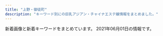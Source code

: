 ```yaml
---
title: "上野・御徒町"
description: "キーワード別にの巨乳アジアン・チャイナエステ嬢情報をまとめました。"
---
```


新着画像と新着キーワードをまとめています。
2021年06月01日の情報です。

<DmmAffiliateIns />
<KeywordTable
  shops={
    [
    {
        "name": "\u5922\u306e\u604b",
        "url": "http://www.yumenokoi.masg.info/",
        "img_links": [
            "http://www.yumenokoi.masg.info/files/021-02.jpg",
            "http://www.yumenokoi.masg.info/files/011.jpg",
            "http://www.yumenokoi.masg.info/files/006.jpg",
            "http://www.yumenokoi.masg.info/images/b-tel.png",
            "http://www.yumenokoi.masg.info/images/slider-img001.jpg",
            "http://www.yumenokoi.masg.info/files/009-02.jpg",
            "http://www.yumenokoi.masg.info/files/023.jpg",
            "http://www.yumenokoi.masg.info/files/023-02.jpg",
            "http://www.yumenokoi.masg.info/files/018.jpg",
            "http://www.yumenokoi.masg.info/files/017.jpg",
            "http://www.yumenokoi.masg.info/files/011-02.jpg",
            "http://www.yumenokoi.masg.info/images/m1.jpg",
            "http://www.yumenokoi.masg.info/images/rsubt3.png",
            "http://www.yumenokoi.masg.info/images/rsubt7.png",
            "http://www.yumenokoi.masg.info/files/024-02.jpg",
            "http://www.yumenokoi.masg.info/images/rsubt4.png",
            "http://www.yumenokoi.masg.info/files/021.jpg",
            "http://www.yumenokoi.masg.info/files/024.jpg",
            "http://www.yumenokoi.masg.info/images/service/s04.jpg",
            "http://www.yumenokoi.masg.info/images/rsubt2.png",
            "http://www.yumenokoi.masg.info/images/service/s01.jpg",
            "http://www.yumenokoi.masg.info/images/tel2.png",
            "http://www.yumenokoi.masg.info/files/018-02.jpg",
            "http://www.yumenokoi.masg.info/photo_news/upimg/63687607e4ea1479a4_0.jpg",
            "http://www.yumenokoi.masg.info/files/006-02.jpg",
            "http://www.yumenokoi.masg.info/files/025-02.jpg",
            "http://www.yumenokoi.masg.info/files/017-02.jpg",
            "http://www.yumenokoi.masg.info/images/m6.jpg",
            "http://www.yumenokoi.masg.info/images/rsubt6.png",
            "http://www.yumenokoi.masg.info/images/service/s06.jpg",
            "http://www.yumenokoi.masg.info/files/027.jpg",
            "http://www.yumenokoi.masg.info/files/016-02.jpg",
            "http://www.yumenokoi.masg.info/files/008.jpg",
            "http://www.yumenokoi.masg.info/files/025.jpg",
            "http://www.yumenokoi.masg.info/files/009.jpg",
            "http://www.yumenokoi.masg.info/files/002.jpg",
            "http://www.yumenokoi.masg.info/files/015-02.jpg",
            "http://www.yumenokoi.masg.info/files/010.jpg",
            "http://www.yumenokoi.masg.info/files/010-02.jpg",
            "http://www.yumenokoi.masg.info/files/015.jpg",
            "http://www.yumenokoi.masg.info/images/service/s03.jpg",
            "http://www.yumenokoi.masg.info/files/027-02.jpg",
            "http://www.yumenokoi.masg.info/images/rsubt5.png",
            "http://www.yumenokoi.masg.info/images/service/s05.jpg",
            "http://www.yumenokoi.masg.info/images/service/s02.jpg",
            "http://www.yumenokoi.masg.info/images/m3.jpg",
            "http://www.yumenokoi.masg.info/images/m4.jpg",
            "http://www.yumenokoi.masg.info/files/002-02.jpg",
            "http://www.yumenokoi.masg.info/images/b-online.png",
            "http://www.yumenokoi.masg.info/files/026.jpg",
            "http://www.yumenokoi.masg.info/images/m2.jpg",
            "http://www.yumenokoi.masg.info/files/016.jpg",
            "http://www.yumenokoi.masg.info/images/rsubt1.png",
            "http://www.yumenokoi.masg.info/files/026-02.jpg",
            "http://www.yumenokoi.masg.info/files/008-02.jpg",
            "http://www.yumenokoi.masg.info/images/slider-img002.jpg"
        ],
        "station": "JR\u5fa1\u5f92\u753a\u99c5\u5317\u53e3",
        "keywords": {
            "G": 26,
            "89": 7,
            "E": 13,
            "88": 26,
            "86": 27,
            "F": 7,
            "D": 60,
            "87": 46
        }
    },
    {
        "keywords": {},
        "img_links": [
            "http://for-you-ueno.com/lib/img/plan-ttl.png",
            "http://for-you-ueno.com/lib/img/course1.png",
            "http://for-you-ueno.com/lib/img/cast.png",
            "http://for-you-ueno.com/lib/img/course3.png",
            "http://for-you-ueno.com/lib/img/cast-ttl.png",
            "http://for-you-ueno.com/lib/img/cast2/img3.jpg",
            "http://for-you-ueno.com/lib/img/course-ttl.png",
            "http://for-you-ueno.com/lib/img/cast3/img3-s.jpg",
            "http://for-you-ueno.com/lib/img/slide2.jpg",
            "http://for-you-ueno.com/lib/img/cast3/img2-s.jpg",
            "http://for-you-ueno.com/lib/img/plan.png",
            "http://for-you-ueno.com/lib/img/cast2/img2.jpg",
            "http://for-you-ueno.com/lib/img/cast2/img1-s.jpg",
            "http://for-you-ueno.com/lib/img/cast2/img3-s.jpg",
            "http://for-you-ueno.com/lib/img/cast3/img2.jpg",
            "http://for-you-ueno.com/lib/img/course2.png",
            "http://for-you-ueno.com/lib/img/cast5/img1-s.jpg",
            "http://for-you-ueno.com/lib/img/cast3/img1.jpg",
            "http://for-you-ueno.com/lib/img/deep.png",
            "http://for-you-ueno.com/lib/img/cast5/img1.jpg",
            "http://for-you-ueno.com/lib/img/course.png",
            "http://for-you-ueno.com/lib/img/aroma.png",
            "http://for-you-ueno.com/lib/img/phone.png",
            "http://for-you-ueno.com/lib/img/info-ttl.png",
            "http://for-you-ueno.com/lib/img/tel.png",
            "http://for-you-ueno.com/lib/img/course5.png",
            "http://for-you-ueno.com/lib/img/cp-desc1sp.png",
            "http://for-you-ueno.com/lib/img/cast2/img1.jpg",
            "http://for-you-ueno.com/lib/img/cast4/img1.jpg",
            "http://for-you-ueno.com/lib/img/cast1/img1.jpg",
            "http://for-you-ueno.com/lib/img/cast5/img3-s.jpg",
            "http://for-you-ueno.com/lib/img/slide1.jpg",
            "http://for-you-ueno.com/lib/img/cast3/img4.jpg",
            "http://for-you-ueno.com/lib/img/cp-sub1.png",
            "http://for-you-ueno.com/lib/img/cast5/img3.jpg",
            "http://for-you-ueno.com/lib/img/other.png",
            "http://for-you-ueno.com/lib/img/cast3/img3.jpg",
            "http://for-you-ueno.com/lib/img/siatsu.png",
            "http://for-you-ueno.com/lib/img/h1.png",
            "http://for-you-ueno.com/lib/img/gallery.png",
            "http://for-you-ueno.com/lib/img/oil.png",
            "http://for-you-ueno.com/lib/img/cp-desc2.png",
            "http://for-you-ueno.com/lib/img/cast4/img2.jpg",
            "http://for-you-ueno.com/lib/img/ashiura.png",
            "http://for-you-ueno.com/lib/img/cast2/img4-s.jpg",
            "http://for-you-ueno.com/lib/img/cast4/img1-s.jpg",
            "http://for-you-ueno.com/lib/img/cast5/img2.jpg",
            "http://for-you-ueno.com/lib/img/cp-desc1.png",
            "http://for-you-ueno.com/lib/img/cast1/img2-s.jpg",
            "http://for-you-ueno.com/lib/img/cast3/img1-s.jpg",
            "http://for-you-ueno.com/lib/img/cp-sub2.png",
            "http://for-you-ueno.com/lib/img/recommend.png",
            "http://for-you-ueno.com/lib/img/cast3/img4-s.jpg",
            "http://for-you-ueno.com/lib/img/cast4/img2-s.jpg",
            "http://for-you-ueno.com/lib/img/awa.png",
            "http://for-you-ueno.com/lib/img/cast5/img2-s.jpg",
            "http://for-you-ueno.com/lib/img/cast2/img2-s.jpg",
            "http://for-you-ueno.com/lib/img/open.png",
            "http://for-you-ueno.com/lib/img/slide3.jpg",
            "http://for-you-ueno.com/lib/img/cp-ttl.png",
            "http://for-you-ueno.com/lib/img/address.png",
            "http://for-you-ueno.com/lib/img/course4.png",
            "http://for-you-ueno.com/lib/img/cast1/img2.jpg",
            "http://for-you-ueno.com/lib/img/cast2/img4.jpg",
            "http://for-you-ueno.com/lib/img/cp-desc2sp.png",
            "http://for-you-ueno.com/lib/img/cast1/img1-s.jpg"
        ],
        "url": "http://for-you-ueno.com/",
        "name": "You and I*\u30e6\u30fc\uff06\u30a2\u30a4",
        "station": "JR\u4e0a\u91ce\u99c5\u6d45\u8349\u53e3"
    },
    {
        "station": "JR\u4e0a\u91ce\u99c5\u6d45\u8349\u53e3",
        "url": "http://www.rosa-es.info/",
        "name": "\u6708\u591c",
        "img_links": [
            "http://www.rosa-es.info/staff/yuki2.jpg",
            "http://www.rosa-es.info/staff/koko1.jpg",
            "http://www.rosa-es.info/img/pic/slide_2.jpg",
            "http://www.rosa-es.info/staff/yumi1.jpg",
            "http://www.rosa-es.info/staff/yuri.jpg",
            "http://www.rosa-es.info/staff/yuri2.jpg",
            "http://www.rosa-es.info/img/pic/int3.jpg",
            "http://www.rosa-es.info/staff/nana2.jpg",
            "http://www.rosa-es.info/staff/yumi2.jpg",
            "http://www.rosa-es.info/staff/yuki.jpg",
            "http://www.rosa-es.info/staff/yumi.jpg",
            "http://www.rosa-es.info/img/pic/int1.jpg",
            "http://www.rosa-es.info/img/pic/int2.jpg",
            "http://www.rosa-es.info/staff/koko2.jpg",
            "http://www.rosa-es.info/staff/koko.jpg",
            "http://www.rosa-es.info/img/loader.png",
            "http://www.rosa-es.info/img/pic/int4.jpg",
            "http://www.rosa-es.info/staff/yuki1.jpg",
            "http://www.rosa-es.info/staff/yuri1.jpg",
            "http://www.rosa-es.info/staff/nana1.jpg",
            "http://www.rosa-es.info/staff/rara2.jpg",
            "http://www.rosa-es.info/img/pic/slide_1.jpg",
            "http://www.rosa-es.info/staff/rara1.jpg",
            "http://www.rosa-es.info/staff/nana.jpg",
            "http://www.rosa-es.info/staff/rara.jpg"
        ],
        "keywords": {
            "87": 1,
            "88": 1,
            "85": 1,
            "86": 2,
            "89": 1,
            "C": 2,
            "E": 6,
            "D": 4
        }
    },
    {
        "station": "JR\u4e0a\u91ce\u99c5\u6d45\u8349\u53e3",
        "url": "https://www.ueno-assistant.com/",
        "keywords": {
            "83": 2,
            "86": 2,
            "85": 2,
            "90": 2
        },
        "img_links": [
            "https://www.ueno-assistant.com/images/opbs21-10.jpg",
            "http://www.ueno-assistant.com/images/index_09.png",
            "https://www.ueno-assistant.com/images/index_19.jpg",
            "https://www.ueno-assistant.com/images/index_05.png",
            "http://www.ueno-assistant.com/images/index_19.jpg",
            "https://www.ueno-assistant.com/images/index_09.png",
            "https://www.ueno-assistant.com/images/index_08.png",
            "http://www.ueno-assistant.com/images/index_05.png",
            "http://www.ueno-assistant.com/images/index_18.jpg",
            "https://www.ueno-assistant.com/images/index_03.png",
            "https://www.ueno-assistant.com/images/index_18.jpg",
            "http://www.ueno-assistant.com/images/opbs21-13.jpg",
            "https://www.ueno-assistant.com/images/a0.jpg",
            "https://www.ueno-assistant.com/images/index_06.png",
            "http://www.ueno-assistant.com/images/index_03.png",
            "https://www.ueno-assistant.com/images/1.jpg",
            "http://www.ueno-assistant.com/images/a0.jpg",
            "https://www.ueno-assistant.com/images/index_07.png",
            "http://www.ueno-assistant.com/images/index_20.jpg",
            "https://www.ueno-assistant.com/images/opbs21-13.jpg",
            "http://www.ueno-assistant.com/images/index_08.png",
            "http://www.ueno-assistant.com/images/es21-1.jpg",
            "https://www.ueno-assistant.com/images/index_20.jpg",
            "http://www.ueno-assistant.com/images/opbs21-4t.jpg",
            "http://www.ueno-assistant.com/images/1.jpg",
            "https://www.ueno-assistant.com/images/opbs21-4.jpg",
            "https://www.ueno-assistant.com/images/index_02.png",
            "http://www.ueno-assistant.com/images/index_07.png",
            "https://www.ueno-assistant.com/images/opbs20-9.jpg",
            "http://www.ueno-assistant.com/images/index_06.png",
            "http://www.ueno-assistant.com/images/opbs21-10.jpg",
            "http://www.ueno-assistant.com/images/4.jpg",
            "https://www.ueno-assistant.com/images/es21-1.jpg",
            "http://www.ueno-assistant.com/images/opbs21-4.jpg",
            "http://www.ueno-assistant.com/images/index_02.png",
            "http://www.ueno-assistant.com/images/opbs20-9.jpg",
            "https://www.ueno-assistant.com/images/4.jpg",
            "https://www.ueno-assistant.com/images/opbs21-4t.jpg"
        ],
        "name": "\u5973\u624b"
    },
    {
        "keywords": {
            "88": 1,
            "87": 1,
            "D": 4,
            "C": 2,
            "86": 5,
            "85": 3,
            "\u30bb\u30af\u30b7\u30fc": 1,
            "E": 1
        },
        "url": "https://moon-rabbit.info/",
        "station": "JR\u5fa1\u5f92\u753a\u99c5\u5357\u53e3",
        "img_links": [
            "https://moon-rabbit.info/images/mobile.jpg",
            "https://moon-rabbit.info/staffPhoto/b20201026233328.jpg",
            "https://moon-rabbit.info/js/sliderLine/slide_prev.png",
            "https://moon-rabbit.info/staffPhoto/s20201027004342.jpg",
            "https://moon-rabbit.info/staffPhoto/s20210507144547.jpg",
            "https://moon-rabbit.info/images/store/02.jpg",
            "https://moon-rabbit.info/staffPhoto/s20201027002208.jpg",
            "https://moon-rabbit.info/uploadfiles/images/campaignMoonRabbitInfo.jpg",
            "https://moon-rabbit.info/staffPhoto/b20201026232438.jpg",
            "https://moon-rabbit.info/staffPhoto/s20201027011549.jpg",
            "https://moon-rabbit.info/staffPhoto/s20201213182803.jpg",
            "https://moon-rabbit.info/staffPhoto/s20210406172509.jpg",
            "https://moon-rabbit.info/images/returnBtn.png",
            "https://moon-rabbit.info/images/store/04.jpg",
            "https://moon-rabbit.info/staffPhoto/b20210507144730.jpg",
            "https://moon-rabbit.info/staffPhoto/b20210401213854.jpg",
            "https://moon-rabbit.info/staffPhoto/s20201027003115.jpg",
            "https://moon-rabbit.info/staffPhoto/s20210401213854.jpg",
            "https://moon-rabbit.info/staffPhoto/b20210406172509.jpg",
            "https://moon-rabbit.info/staffPhoto/s20210507144730.jpg",
            "https://moon-rabbit.info/staffPhoto/b20210221135204.jpg",
            "https://moon-rabbit.info/images/store/01.jpg",
            "https://moon-rabbit.info/staffPhoto/s20210415212743.jpg",
            "https://moon-rabbit.info/staffPhoto/s20201027011627.jpg",
            "https://moon-rabbit.info/staffPhoto/s20201026232438.jpg",
            "https://moon-rabbit.info/staffPhoto/s20210403124159.jpg",
            "https://moon-rabbit.info/staffPhoto/b20201027011627.jpg",
            "https://moon-rabbit.info/staffPhoto/s20210416205502.jpg",
            "https://moon-rabbit.info/staffPhoto/s20210326172946.jpg",
            "https://moon-rabbit.info/staffPhoto/s20210221135204.jpg",
            "https://moon-rabbit.info/staffPhoto/s20201026233537.jpg",
            "https://moon-rabbit.info/staffPhoto/b20210415212743.jpg",
            "https://moon-rabbit.info/staffPhoto/b20201027003115.jpg",
            "https://moon-rabbit.info/staffPhoto/b20210403124159.jpg",
            "https://moon-rabbit.info/staffPhoto/b20201213182803.jpg",
            "https://moon-rabbit.info/staffPhoto/b20210416205502.jpg",
            "https://moon-rabbit.info/staffPhoto/b20201027004342.jpg",
            "https://moon-rabbit.info/staffPhoto/b20201026233537.jpg",
            "https://moon-rabbit.info/staffPhoto/b20210326172946.jpg",
            "https://moon-rabbit.info/images/store/03.jpg",
            "https://moon-rabbit.info/staffPhoto/b20201027002208.jpg",
            "https://moon-rabbit.info/js/sliderLine/slide_next.png",
            "https://moon-rabbit.info/staffPhoto/b20210507144547.jpg",
            "https://moon-rabbit.info/staffPhoto/b20201027011549.jpg",
            "https://moon-rabbit.info/staffPhoto/s20201026233328.jpg"
        ],
        "name": "\u6708\u514e \u30b2\u30c3\u30c8"
    },
    {
        "name": "\u61a9",
        "station": "JR\u5fa1\u5f92\u753a\u99c5\u5357\u53e3",
        "url": "http://ikoi.ies.fun/",
        "img_links": [],
        "keywords": {}
    },
    {
        "keywords": {
            "D": 21,
            "C": 17,
            "F": 7,
            "\u30bb\u30af\u30b7\u30fc": 4
        },
        "url": "https://ueno-mensesthe.com/",
        "img_links": [
            "https://ueno-mensesthe.com/wp/wp-content/uploads/2021/03/ayumi1.jpg",
            "https://ueno-mensesthe.com/icon/facebook.png",
            "https://ueno-mensesthe.com/footer/footer-line.png",
            "https://ueno-mensesthe.com/wp/wp-content/uploads/2021/05/hikari-1-150x150.jpg",
            "https://ueno-mensesthe.com/wp/wp-content/uploads/2021/02/yuki.jpg",
            "https://ueno-mensesthe.com/images/flower.png",
            "https://ueno-mensesthe.com/footer/footer-tel.png",
            "https://ueno-mensesthe.com/images/header3.png",
            "https://ueno-mensesthe.com/wp/wp-content/uploads/2021/02/hana.jpg",
            "https://ueno-mensesthe.com/wp/wp-content/uploads/2021/02/hina-200x300.jpg",
            "https://ueno-mensesthe.com/images/top3.jpg",
            "https://ueno-mensesthe.com/images/top2.jpg",
            "https://ueno-mensesthe.com/wp/wp-content/uploads/2021/04/sari2-200x300.jpg",
            "https://ueno-mensesthe.com/images/cos1.jpg",
            "https://ueno-mensesthe.com/wp/wp-content/uploads/2021/02/hina-150x150.jpg",
            "https://ueno-mensesthe.com/wp/wp-content/uploads/2021/04/sari2-150x150.jpg",
            "https://ueno-mensesthe.com/room/room-l2.jpg",
            "https://ueno-mensesthe.com/wp/wp-content/uploads/2021/02/hina.jpg",
            "https://ueno-mensesthe.com/wp/wp-content/uploads/2021/02/mirai1.jpg",
            "https://ueno-mensesthe.com/wp/wp-content/uploads/2021/04/haruko2-200x300.jpg",
            "https://ueno-mensesthe.com/wp/wp-content/uploads/2021/02/mirai2.jpg",
            "https://ueno-mensesthe.com/icon/yelp.png",
            "https://ueno-mensesthe.com/images/top0.jpg",
            "https://ueno-mensesthe.com/icon/line.png",
            "https://ueno-mensesthe.com/wp/wp-content/uploads/2021/04/haruko2-150x150.jpg",
            "https://ueno-mensesthe.com/wp/wp-content/uploads/2021/02/hina2.jpg",
            "https://ueno-mensesthe.com/wp/wp-content/uploads/2021/05/hikari-1.jpg",
            "https://ueno-mensesthe.com/images/qrcode.png",
            "https://ueno-mensesthe.com/wp/wp-content/uploads/2021/04/sari2.jpg",
            "https://ueno-mensesthe.com/room/room-l1.jpg",
            "https://ueno-mensesthe.com/wp/wp-content/uploads/2021/04/sari1.jpg",
            "https://ueno-mensesthe.com/room/room-l7.jpg",
            "https://ueno-mensesthe.com/wp/wp-content/uploads/2021/01/main-150x150.png",
            "https://ueno-mensesthe.com/wp/wp-content/uploads/2021/02/hina3.jpg",
            "https://ueno-mensesthe.com/wp/wp-content/uploads/2021/04/haruko2.jpg",
            "https://ueno-mensesthe.com/icon/twitter.png",
            "https://ueno-mensesthe.com/footer/footer-staff.png",
            "https://ueno-mensesthe.com/room/room-l9.jpg",
            "https://ueno-mensesthe.com/room/room-l8.jpg",
            "https://ueno-mensesthe.com/wp/wp-content/uploads/2021/05/ai-1-150x150.jpg",
            "https://ueno-mensesthe.com/images/top1.jpg",
            "https://ueno-mensesthe.com/images/clear.png",
            "https://ueno-mensesthe.com/wp/wp-content/uploads/2021/05/ai-1.jpg",
            "https://ueno-mensesthe.com/images/cos2.jpg",
            "https://ueno-mensesthe.com/wp/wp-content/uploads/2021/01/main-300x244.png",
            "https://ueno-mensesthe.com/room/room-l10.jpg",
            "https://ueno-mensesthe.com/wp/wp-content/uploads/2021/05/kaori-1.jpg",
            "https://ueno-mensesthe.com/wp/wp-content/uploads/2021/02/yuki2.jpg",
            "https://ueno-mensesthe.com/wp/wp-content/uploads/2021/03/ayumi2-1-150x150.jpg",
            "https://ueno-mensesthe.com/wp/wp-content/uploads/2021/03/ayumi2-1-200x300.jpg",
            "https://ueno-mensesthe.com/room/room-l3.jpg",
            "https://ueno-mensesthe.com/images/main-sp.jpg",
            "https://ueno-mensesthe.com/wp/wp-content/uploads/2021/03/ayumi2.jpg",
            "https://ueno-mensesthe.com/images/main.jpg",
            "https://ueno-mensesthe.com/room/room-l4.jpg",
            "https://ueno-mensesthe.com/wp/wp-content/uploads/2021/04/haruko1.jpg"
        ],
        "name": "\u697d\u5712",
        "station": "JR\u4e0a\u91ce\u99c5\u5165\u8c37\u53e3"
    },
    {
        "url": "http://www.sh-riraks.xyz/",
        "station": "JR\u5fa1\u5f92\u753a\u99c5\u5357\u53e3",
        "img_links": [
            "http://www.sh-riraks.xyz/img/ttl_wnew.png",
            "http://www.sh-riraks.xyz/uploads/201130/1-201130133045611.jpg",
            "http://www.sh-riraks.xyz/uploads/200617/1-20061G54ZQ14.jpg",
            "http://www.sh-riraks.xyz/img/ttl_pickup.png",
            "http://www.sh-riraks.xyz/uploads/201130/1-201130133145E0.jpg",
            "http://www.sh-riraks.xyz/uploads/201130/1-20113013311Rc.jpg",
            "http://www.sh-riraks.xyz/img/ttl_mobile.png",
            "http://www.sh-riraks.xyz/uploads/allimg/180604/1-1P60410212A02.jpg",
            "http://www.sh-riraks.xyz/img/ttl_girls.png",
            "http://www.sh-riraks.xyz/uploads/180521/1-1P5211649103K.jpg",
            "http://www.sh-riraks.xyz/uploads/201130/1-201130133129441.jpg",
            "http://www.sh-riraks.xyz/uploads/201130/1-201130133012441.jpg",
            "http://www.sh-riraks.xyz/uploads/201130/1-201130132956292.jpg",
            "http://www.sh-riraks.xyz/uploads/201130/1-201130133215X9.jpg",
            "http://www.sh-riraks.xyz/img/ttl_staff.png",
            "http://www.sh-riraks.xyz/uploads/200617/1-20061G54941Z9.jpg",
            "http://www.sh-riraks.xyz/uploads/201130/1-201130133029220.jpg",
            "http://www.sh-riraks.xyz/uploads/200617/1-20061G54TIb.jpg",
            "http://www.sh-riraks.xyz/uploads/181001/1-1Q001142IB48.jpg",
            "http://www.sh-riraks.xyz/uploads/200107/1-20010F92019226.jpg",
            "http://www.sh-riraks.xyz/uploads/181001/1-1Q001142T6406.jpg",
            "http://www.sh-riraks.xyz/uploads/180521/1-1P52116495SC.jpg",
            "http://www.sh-riraks.xyz/uploads/201130/1-201130132942Y6.jpg",
            "http://www.sh-riraks.xyz/uploads/190611/1-1Z611153S2561.jpg",
            "http://www.sh-riraks.xyz/uploads/191015/1-1910151T03I48.jpg"
        ],
        "keywords": {
            "C": 17
        },
        "name": "\u5922\u306e\u8776\u3005"
    },
    {
        "keywords": {
            "86": 2,
            "85": 1,
            "88": 2,
            "D": 1
        },
        "url": "http://verybeauty.info/",
        "name": "\u862d\u82b1 \u30e9\u30f3\u30ab",
        "station": "\u7530\u539f\u753a\u99c51\u756a\u51fa\u53e3",
        "img_links": [
            "http://verybeauty.info/js/sliderLine/slide_prev.png",
            "http://verybeauty.info/staffPhoto/s20170527134756.jpg",
            "http://verybeauty.info/js/sliderLine/slide_next.png",
            "http://verybeauty.info/images/store/02.jpg",
            "http://verybeauty.info/staffPhoto/b20170527134149.jpg",
            "http://verybeauty.info/staffPhoto/s20210415200422.jpg",
            "http://verybeauty.info/staffPhoto/s20170527134149.jpg",
            "http://verybeauty.info/images/store/06.jpg",
            "http://verybeauty.info/images/returnBtn.png",
            "http://verybeauty.info/staffPhoto/s20201016143638.jpg",
            "http://verybeauty.info/staffPhoto/s20200118192201.jpg",
            "http://verybeauty.info/staffPhoto/s20200531164041.jpg",
            "http://verybeauty.info/staffPhoto/s20200531164502.jpg",
            "http://verybeauty.info/staffPhoto/s20201016143712.jpg",
            "http://verybeauty.info/staffPhoto/b20201016143638.jpg",
            "http://verybeauty.info/staffPhoto/b20200531164041.jpg",
            "http://verybeauty.info/staffPhoto/s20191018113136.jpg",
            "http://verybeauty.info/staffPhoto/b20210415200406.jpg",
            "http://verybeauty.info/staffPhoto/s20210415200406.jpg",
            "http://verybeauty.info/images/mobile.jpg",
            "http://verybeauty.info/images/store/01.jpg",
            "http://verybeauty.info/staffPhoto/b20170527134756.jpg",
            "http://verybeauty.info/images/store/05.jpg",
            "http://verybeauty.info/staffPhoto/b20191018113136.jpg"
        ]
    },
    {
        "station": "JR\u4e0a\u91ce\u99c5\u5165\u8c37\u53e3",
        "keywords": {
            "90": 1,
            "84": 1,
            "89": 1,
            "85": 1
        },
        "name": "\u30aa\u30a2\u30b7\u30b9",
        "url": "https://20oasis.com/",
        "img_links": [
            "https://20oasis.com/images/index_07.png",
            "https://20oasis.com/images/index_08.png",
            "https://20oasis.com/images/os21-10.jpg",
            "https://20oasis.com/images/os21-13.jpg",
            "https://20oasis.com/images/index_06.png",
            "https://20oasis.com/images/index_05.png",
            "https://20oasis.com/images/index_09.png",
            "https://20oasis.com/images/a0.jpg",
            "https://20oasis.com/images/index_20.jpg",
            "https://20oasis.com/images/os21-7.jpg",
            "https://20oasis.com/images/eso21-1.jpg",
            "https://20oasis.com/images/1.jpg",
            "https://20oasis.com/images/os21-15.jpg",
            "https://20oasis.com/images/index_02.png",
            "https://20oasis.com/images/4.jpg",
            "https://20oasis.com/images/index_03.png",
            "https://20oasis.com/images/14.jpg"
        ]
    },
    {
        "name": "\u5ae6\u5a25\uff5eJOGA\uff5e",
        "img_links": [
            "https://jouga.info/images/store/04.jpg",
            "https://jouga.info/staffPhoto/s20210416161316.jpg",
            "https://jouga.info/staffPhoto/s20210326170220.jpg",
            "https://jouga.info/images/store/02.jpg",
            "https://jouga.info/staffPhoto/s20210406174129.jpg",
            "https://jouga.info/staffPhoto/b20210507144453.jpg",
            "https://jouga.info/staffPhoto/s20210507144453.jpg",
            "https://jouga.info/staffPhoto/b20210326192014.jpg",
            "https://jouga.info/staffPhoto/s20210322204440.jpg",
            "https://jouga.info/staffPhoto/s20210507144434.jpg",
            "https://jouga.info/staffPhoto/s20210327034703.jpg",
            "https://jouga.info/staffPhoto/s20210326192206.jpg",
            "https://jouga.info/staffPhoto/b20210327041944.jpg",
            "https://jouga.info/staffPhoto/s20210327041944.jpg",
            "https://jouga.info/staffPhoto/b20210416161316.jpg",
            "https://jouga.info/images/store/03.jpg",
            "https://jouga.info/images/store/01.jpg",
            "https://jouga.info/staffPhoto/b20210415213823.jpg",
            "https://jouga.info/staffPhoto/b20210326192505.jpg",
            "https://jouga.info/staffPhoto/s20210326192505.jpg",
            "https://jouga.info/staffPhoto/s20210326192014.jpg",
            "https://jouga.info/staffPhoto/s20210415213823.jpg",
            "https://jouga.info/staffPhoto/b20210406174129.jpg",
            "https://jouga.info/staffPhoto/s20210327040752.jpg",
            "https://jouga.info/staffPhoto/b20210326170220.jpg",
            "https://jouga.info/staffPhoto/s20210415212610.jpg",
            "https://jouga.info/staffPhoto/b20210322204440.jpg"
        ],
        "url": "https://jouga.info/",
        "keywords": {
            "88": 5,
            "D": 6,
            "85": 29,
            "86": 20
        },
        "station": "JR\u5fa1\u5f92\u753a\u99c5\u5357\u53e3"
    },
    {
        "station": "JR\u5fa1\u5f92\u753a\u99c5\u5317\u53e3",
        "name": "\u5a9a\u59eb\uff5e\u30d3\u30ad\uff5e",
        "img_links": [
            "http://biki-massage.work/img/fla3.jpg",
            "http://biki-massage.work/img/botton.jpg",
            "http://biki-massage.work/sp/img/pic.jpg",
            "http://biki-massage.work/sp/img/cam.jpg",
            "http://biki-massage.work/sp/img/tit.jpg",
            "http://biki-massage.work/sp/img/add.jpg",
            "http://biki-massage.work/img/head.jpg",
            "http://biki-massage.work/img/sta4.jpg",
            "http://biki-massage.work/sp/img/s5.jpg",
            "http://biki-massage.work/sp/img/pc.jpg",
            "http://biki-massage.work/img/sta1.jpg",
            "http://biki-massage.work/img/sta3.jpg",
            "http://biki-massage.work/sp/img/s1.jpg",
            "http://biki-massage.work/sp/img/t-s.jpg",
            "http://biki-massage.work/sp/img/tel.jpg",
            "http://biki-massage.work/sp/img/s6.jpg",
            "http://biki-massage.work/sp/img/botton.jpg",
            "http://biki-massage.work/sp/img/t-o.jpg",
            "http://biki-massage.work/img/s4.jpg",
            "http://biki-massage.work/img/sta2.jpg",
            "http://biki-massage.work/img/s2.jpg",
            "http://biki-massage.work/sp/img/s3.jpg",
            "http://biki-massage.work/sp/img/time.jpg",
            "http://biki-massage.work/img/st6.jpg",
            "http://biki-massage.work/sp/img/t-t.jpg",
            "http://biki-massage.work/img/st1.jpg",
            "http://biki-massage.work/sp/img/t-r.jpg",
            "http://biki-massage.work/img/s5.jpg",
            "http://biki-massage.work/img/st3.jpg",
            "http://biki-massage.work/img/nos.jpg",
            "http://biki-massage.work/sp/img/p6.jpg",
            "http://biki-massage.work/img/fla1.jpg",
            "http://biki-massage.work/img/s3.jpg",
            "http://biki-massage.work/img/s1.jpg",
            "http://biki-massage.work/sp/img/info.jpg",
            "http://biki-massage.work/img/campian.jpg",
            "http://biki-massage.work/img/mo.png",
            "http://biki-massage.work/sp/img/p2.jpg",
            "http://biki-massage.work/img/st4.jpg",
            "http://biki-massage.work/sp/img/p3.jpg",
            "http://biki-massage.work/sp/img/t-a.jpg",
            "http://biki-massage.work/img/fla2.jpg",
            "http://biki-massage.work/img/st2.jpg",
            "http://biki-massage.work/sp/img/s2.jpg",
            "http://biki-massage.work/sp/img/s4.jpg",
            "http://biki-massage.work/img/sta6.jpg",
            "http://biki-massage.work/img/s6.jpg",
            "http://biki-massage.work/img/st5.jpg",
            "http://biki-massage.work/img/sta5.jpg",
            "http://biki-massage.work/sp/img/sys.jpg"
        ],
        "url": "http://biki-massage.work/",
        "keywords": {
            "88": 2,
            "E": 1,
            "87": 2,
            "83": 1,
            "C": 16,
            "D": 3,
            "86": 7
        }
    },
    {
        "keywords": {},
        "station": "\u6e6f\u5cf6\u99c52\u756a",
        "name": "HEAVEN\u30fb\u30d8\u30d6\u30f3",
        "url": "http://tubakihime.link/",
        "img_links": [
            "http://tubakihime.link/_src/54585097/2.jpg",
            "http://tubakihime.link/_src/54585094/wechatimg2252.jpg",
            "http://tubakihime.link/_src/54585124/wechatimg1739.jpg",
            "http://tubakihime.link/_src/56292905/wechatimg2253.jpg",
            "http://tubakihime.link/_src/54585146/int2.png",
            "http://tubakihime.link/_src/54585174/wechatimg1741.jpg",
            "http://tubakihime.link/_src/54585107/cam.jpg",
            "http://tubakihime.link/_src/56292922/wechatimg2253.jpg",
            "http://tubakihime.link/_src/54585166/wechatimg1741.jpg",
            "http://tubakihime.link/_src/54585157/wechatimg1740.jpg",
            "http://tubakihime.link/_src/54585095/1.jpg",
            "http://tubakihime.link/_src/54585112/wechatimg1741.jpg",
            "http://tubakihime.link/_src/55239393/heaven1.png",
            "http://tubakihime.link/_src/54585148/heaven4.png",
            "http://tubakihime.link/_src/54585172/wechatimg1739.jpg",
            "http://tubakihime.link/_src/54585081/2.jpg",
            "http://tubakihime.link/_src/54585169/wechatimg2253.jpg",
            "http://tubakihime.link/_src/54585105/6.jpg",
            "http://tubakihime.link/_src/54585110/cam.jpg",
            "http://tubakihime.link/_src/54585099/3.jpg",
            "http://tubakihime.link/_src/54585103/5.jpg",
            "http://tubakihime.link/_src/54585083/3.jpg",
            "http://tubakihime.link/_src/54585154/wechatimg1739.jpg",
            "http://tubakihime.link/_src/54585079/1.jpg",
            "http://tubakihime.link/_src/54585143/wechatimg1739.jpg",
            "http://tubakihime.link/_src/54585178/wechatimg1740.jpg",
            "http://tubakihime.link/_src/56292934/wechatimg2252.jpg",
            "http://tubakihime.link/_src/54585085/4.jpg",
            "http://tubakihime.link/_src/54585156/wechatimg1740.jpg",
            "http://tubakihime.link/_src/54585101/4.jpg",
            "http://tubakihime.link/_src/54585155/cam.jpg",
            "http://tubakihime.link/_src/56292933/wechatimg2252.jpg",
            "http://tubakihime.link/_src/54585113/wechatimg2252.jpg",
            "http://tubakihime.link/_src/54585170/wechatimg2253.jpg",
            "http://tubakihime.link/_src/55239408/heaven2.png",
            "http://tubakihime.link/_src/54585093/wechatimg1741.jpg",
            "http://tubakihime.link/_src/54585089/6.jpg",
            "http://tubakihime.link/_src/54585171/wechatimg1739.jpg",
            "http://tubakihime.link/_src/56292914/wechatimg2253.jpg",
            "http://tubakihime.link/_src/54585122/wechatimg2252.jpg",
            "http://tubakihime.link/_src/54585181/wechatimg313.jpg",
            "http://tubakihime.link/_src/54585109/cam.jpg",
            "http://tubakihime.link/_src/54585144/wechatimg1740.jpg",
            "http://tubakihime.link/_src/54585175/wechatimg1741.jpg",
            "http://tubakihime.link/_src/54585087/5.jpg",
            "http://tubakihime.link/_src/54585177/wechatimg1740.jpg"
        ]
    },
    {
        "name": "\u30d5\u30a1\u30f3\u30bf\u30b8\u30fc",
        "img_links": [],
        "station": "JR\u5fa1\u5f92\u753a\u99c5\u5317\u53e3",
        "keywords": {},
        "url": "http://www.itoshii.tokyo/"
    },
    {
        "img_links": [
            "http://es-en.info/sp/staff/natumi.jpg",
            "http://es-en.info/sp/images/ac1.jpg",
            "http://es-en.info/sp/images/sisu.png",
            "http://es-en.info/sp/img/yuki1.jpg",
            "http://es-en.info/sp/images/sys3.jpg",
            "http://es-en.info/sp/menu/interior.jpg",
            "http://es-en.info/sp/images/time.png",
            "http://es-en.info/sp/images/int2.jpg",
            "http://es-en.info/images/mobile.jpg",
            "http://es-en.info/img/yuyu.jpg",
            "http://es-en.info/sp/images/footer.jpg",
            "http://es-en.info/images/sys1.png",
            "http://es-en.info/sp/images/news.jpg",
            "http://es-en.info/sp/images/rec2.png",
            "http://es-en.info/img/natumi.jpg",
            "http://es-en.info/images/info.png",
            "http://es-en.info/sp/images/sys4.png",
            "http://es-en.info/img/yuki1.jpg",
            "http://es-en.info/sp/menu/staff.jpg",
            "http://es-en.info/images/7.jpg",
            "http://es-en.info/sp/images/newsb.png",
            "http://es-en.info/img/natumi1.jpg",
            "http://es-en.info/images/rem.jpg",
            "http://es-en.info/sp/images/int1.jpg",
            "http://es-en.info/sp/images/top.jpg",
            "http://es-en.info/sp/images/rec3.png",
            "http://es-en.info/img/yuki.jpg",
            "http://es-en.info/sp/images/int3.jpg",
            "http://es-en.info/sp/images/topgirl.jpg",
            "http://es-en.info/sp/img/yuyu1.jpg",
            "http://es-en.info/sp/images/head.jpg",
            "http://es-en.info/sp/images/pc.jpg",
            "http://es-en.info/images/interior.png",
            "http://es-en.info/sp/images/tel.jpg",
            "http://es-en.info/images/news.jpg",
            "http://es-en.info/sp/img/natumi1.jpg",
            "http://es-en.info/sp/images/int1.png",
            "http://es-en.info/img/zb.jpg",
            "http://es-en.info/sp/images/staff_t.png",
            "http://es-en.info/images/sm.jpg",
            "http://es-en.info/images/9.jpg",
            "http://es-en.info/images/interior_t.jpg",
            "http://es-en.info/sp/images/sisu_t.jpg",
            "http://es-en.info/sp/staff/yuyu.jpg",
            "http://es-en.info/img/yuyu1.jpg",
            "http://es-en.info/images/head.jpg",
            "http://es-en.info/images/staff_t.jpg",
            "http://es-en.info/images/12.jpg",
            "http://es-en.info/sp/images/interior_t.png",
            "http://es-en.info/sp/images/sys2.jpg",
            "http://es-en.info/sp/staff/yuki.jpg",
            "http://es-en.info/sp/images/sys1.jpg",
            "http://es-en.info/sp/images/rec1.png",
            "http://es-en.info/sp/menu/top.jpg"
        ],
        "station": "JR\u5fa1\u5f92\u753a\u99c5\u5357\u53e3",
        "name": "\u5b89\u5fc3\u5802",
        "keywords": {
            "87": 1
        },
        "url": "http://es-en.info/"
    },
    {
        "name": "Dear -\u30c7\u30a3\u30a2-",
        "url": "https://re.uouono.com/",
        "keywords": {},
        "station": "JR\u5fa1\u5f92\u753a\u99c5\u5317\u53e3",
        "img_links": []
    },
    {
        "url": "http://www.turu.esraku.com/",
        "keywords": {
            "C": 2,
            "F": 4,
            "85": 2,
            "87": 37,
            "D": 45,
            "E": 3,
            "88": 2,
            "84": 1,
            "\u30bb\u30af\u30b7\u30fc": 1,
            "86": 12
        },
        "img_links": [
            "http://www.turu.esraku.com/files/004.jpg",
            "http://www.turu.esraku.com/files/005-02.jpg",
            "http://www.turu.esraku.com/images/dummy.png",
            "http://www.turu.esraku.com/files/002-02.jpg",
            "http://www.turu.esraku.com/files/004-02.jpg",
            "https://aromamore.tokyo/images/dummy.png",
            "http://www.turu.esraku.com/files/005.jpg",
            "http://www.turu.esraku.com/files/001.jpg",
            "http://www.turu.esraku.com/files/002.jpg",
            "http://www.turu.esraku.com/files/003.jpg",
            "http://www.turu.esraku.com/files/003-02.jpg",
            "http://www.turu.esraku.com/files/001-02.jpg"
        ],
        "name": "\u9db4",
        "station": "\u6d45\u8349\u99c52\u756a\u51fa\u53e3"
    },
    {
        "keywords": {},
        "img_links": [
            "http://zoey.mssg.jp/images/top/top_03.jpg",
            "http://zoey.mssg.jp/images/top/top_05.jpg",
            "http://zoey.mssg.jp/images/home/top.jpg",
            "http://zoey.mssg.jp/images/top/top_01.jpg",
            "http://zoey.mssg.jp/images/top/top_08.png",
            "http://zoey.mssg.jp/images/top/top_06.jpg",
            "http://zoey.mssg.jp/images/top/top_04.jpg",
            "http://zoey.mssg.jp/images/top/top_02.jpg",
            "http://zoey.mssg.jp/images/staff_image/staf_010a.jpg",
            "http://zoey.mssg.jp/images/page_top.png"
        ],
        "station": "JR\u5fa1\u5f92\u753a\u99c5\u5357\u53e3",
        "url": "http://zoey.mssg.jp",
        "name": "ZOEY \u30be\u30fc\u30a4"
    },
    {
        "url": "https://cc-tokyo.xyz/",
        "station": "\u4e0a\u91ce\u99c5\u5e83\u5c0f\u8def\u53e3",
        "keywords": {
            "86": 13,
            "84": 3,
            "83": 3,
            "87": 6,
            "85": 23
        },
        "img_links": [
            "https://cc-tokyo.xyz/therapist/momoka1.jpg",
            "https://cc-tokyo.xyz/therapist/yuyu1.jpg",
            "https://cc-tokyo.xyz/therapist/yui1.jpg",
            "https://cc-tokyo.xyz/images/barInfo.jpg",
            "https://cc-tokyo.xyz/therapist/comingSoon.jpg",
            "https://cc-tokyo.xyz/images/movie.jpg",
            "https://cc-tokyo.xyz/therapist/emi1.jpg",
            "https://cc-tokyo.xyz/therapist/moe1.jpg",
            "https://cc-tokyo.xyz/therapist/mari1.jpg",
            "https://cc-tokyo.xyz/images/concept.jpg",
            "https://cc-tokyo.xyz/banner/468x60.jpg",
            "https://cc-tokyo.xyz/images/barProfile.jpg",
            "https://cc-tokyo.xyz/therapist/saya1.jpg",
            "https://cc-tokyo.xyz/images/barAccess.jpg",
            "https://cc-tokyo.xyz/images/mobile.jpg",
            "https://cc-tokyo.xyz/room/1.jpg",
            "https://cc-tokyo.xyz/images/coverGirlText.png",
            "https://cc-tokyo.xyz/images/barSystem.jpg",
            "https://cc-tokyo.xyz/therapist/mai1.jpg",
            "https://cc-tokyo.xyz/therapist/hinako1.jpg",
            "https://cc-tokyo.xyz/therapist/minami1.jpg",
            "https://cc-tokyo.xyz/images/barLink.jpg",
            "http://www.a-side.com/ad/koko/include/banner/koko_200x40.png",
            "https://cc-tokyo.xyz/images/indexMap.jpg",
            "https://cc-tokyo.xyz/banner/88x31.jpg",
            "https://cc-tokyo.xyz/images/barTherapist.jpg",
            "https://cc-tokyo.xyz/images/magazine.jpg",
            "https://cc-tokyo.xyz/therapist/yanyan1.jpg",
            "https://cc-tokyo.xyz/therapist/yuri1.jpg"
        ],
        "name": "CoCo-Arashi"
    },
    {
        "url": "https://okachi-mg.com/",
        "name": "\u559c\u624b-\u304d\u3057\u3085-",
        "station": "JR\u5fa1\u5f92\u753a\u99c5\u5357\u53e3",
        "img_links": [
            "http://www.okachi-mg.com/images/index_18.jpg",
            "http://www.okachi-mg.com/images/index_19.jpg",
            "http://www.okachi-mg.com/images/a0.jpg",
            "https://okachi-mg.com/images/index_05.png",
            "https://okachi-mg.com/images/index_09.png",
            "http://www.okachi-mg.com/images/index_05.png",
            "https://okachi-mg.com/images/ks20-9t.jpg",
            "https://okachi-mg.com/images/index_18.jpg",
            "http://www.okachi-mg.com/images/index_07.png",
            "http://www.okachi-mg.com/images/ks20-9t.jpg",
            "https://okachi-mg.com/images/index_06.png",
            "http://www.okachi-mg.com/images/index_20.jpg",
            "http://www.okachi-mg.com/images/index_03.png",
            "http://www.okachi-mg.com/images/index_02.png",
            "https://okachi-mg.com/images/ks21-13.jpg",
            "http://www.okachi-mg.com/images/1.jpg",
            "http://www.okachi-mg.com/images/ks21-13.jpg",
            "http://www.okachi-mg.com/images/index_08.png",
            "https://okachi-mg.com/images/ks20-9.jpg",
            "http://www.okachi-mg.com/images/index_09.png",
            "http://www.okachi-mg.com/images/4.jpg",
            "https://okachi-mg.com/images/index_20.jpg",
            "http://www.okachi-mg.com/images/ks21-10.jpg",
            "http://www.okachi-mg.com/images/esk1.jpg",
            "https://okachi-mg.com/images/1.jpg",
            "https://okachi-mg.com/images/index_19.jpg",
            "https://okachi-mg.com/images/ks21-10.jpg",
            "http://www.okachi-mg.com/images/ks21-4.jpg",
            "https://okachi-mg.com/images/index_02.png",
            "http://www.okachi-mg.com/images/index_06.png",
            "https://okachi-mg.com/images/index_08.png",
            "http://www.okachi-mg.com/images/ks20-9.jpg",
            "https://okachi-mg.com/images/4.jpg",
            "https://okachi-mg.com/images/index_07.png",
            "https://okachi-mg.com/images/ks21-4.jpg",
            "https://okachi-mg.com/images/index_03.png",
            "https://okachi-mg.com/images/a0.jpg",
            "https://okachi-mg.com/images/esk1.jpg"
        ],
        "keywords": {
            "83": 2,
            "90": 2,
            "84": 2,
            "85": 2
        }
    },
    {
        "station": "JR\u5fa1\u5f92\u753a\u99c5\u5317\u53e3",
        "keywords": {},
        "url": "http://www.macaron.esjoho.com/",
        "img_links": [],
        "name": "\u30de\u30ab\u30ed\u30f3"
    },
    {
        "keywords": {
            "89": 4,
            "D": 4,
            "84": 4,
            "86": 4,
            "E": 8,
            "C": 4,
            "82": 16
        },
        "station": "JR\u5fa1\u5f92\u753a\u99c5\u5357\u53e3",
        "img_links": [
            "http://esthe-massage.black/images/index_an_03.jpg",
            "http://esthe-massage.black/images/sys02.jpg",
            "http://esthe-massage.black/images/cg7.jpg",
            "http://esthe-massage.black/images/index_an_04.jpg",
            "http://esthe-massage.black/images/sta3.jpg",
            "http://esthe-massage.black/images/cg1.jpg",
            "http://esthe-massage.black/images/index_bn_03.jpg",
            "http://esthe-massage.black/images/acc.jpg",
            "http://esthe-massage.black/images/sta6.jpg",
            "http://esthe-massage.black/images/index_an_05.jpg",
            "http://esthe-massage.black/images/footer.jpg",
            "http://esthe-massage.black/images/cg6.jpg",
            "http://esthe-massage.black/images/sta2.jpg",
            "http://esthe-massage.black/images/sta7.jpg",
            "http://esthe-massage.black/images/sta11.jpg",
            "http://esthe-massage.black/images/cg4.jpg",
            "http://esthe-massage.black/images/index_bn_06.jpg",
            "http://esthe-massage.black/images/cg5.jpg",
            "http://esthe-massage.black/images/index_bn_02.jpg",
            "http://esthe-massage.black/images/top.jpg",
            "http://esthe-massage.black/images/cg10.jpg",
            "http://esthe-massage.black/images/index_an_06.jpg",
            "http://esthe-massage.black/images/index_bn_01.jpg",
            "http://esthe-massage.black/images/cg2.jpg",
            "http://esthe-massage.black/images/tit2.png",
            "http://esthe-massage.black/images/tit1.png",
            "http://esthe-massage.black/images/index_an_01.jpg",
            "http://esthe-massage.black/images/tit5.png",
            "http://esthe-massage.black/images/index_an_02.jpg",
            "http://esthe-massage.black/images/index_bn_05.jpg",
            "http://esthe-massage.black/images/sta10.jpg",
            "http://esthe-massage.black/images/cg3.jpg",
            "http://esthe-massage.black/images/sys03.jpg",
            "http://esthe-massage.black/images/link_3.jpg",
            "http://esthe-massage.black/images/te.png",
            "http://esthe-massage.black/images/cg11.jpg",
            "http://esthe-massage.black/images/tit4.png",
            "http://esthe-massage.black/images/sta5.jpg",
            "http://esthe-massage.black/images/qr.jpg",
            "http://esthe-massage.black/images/sys01.jpg",
            "http://cdn.dino-es.com/images/logo/88x31DinoEs.png"
        ],
        "url": "http://esthe-massage.black/",
        "name": "\u30ab\u30eb\u30de\u30ea\u30be\u30fc\u30c8\uff06\u30b9\u30d1"
    },
    {
        "url": "http://taiwan-resort.com/",
        "img_links": [
            "http://taiwan-resort.com/img/mask03.jpg",
            "http://taiwan-resort.com/img/2biore.png",
            "http://taiwan-resort.com/img/rei.jpg",
            "http://taiwan-resort.com/img/mami002.png",
            "http://taiwan-resort.com/img/1purazuma.png",
            "http://taiwan-resort.com/img/topbg02.jpg",
            "http://taiwan-resort.com/img/sara002.jpg",
            "http://taiwan-resort.com/img/hina.jpg",
            "http://taiwan-resort.com/img/aoi.jpg",
            "http://taiwan-resort.com/img/iphone.png",
            "http://taiwan-resort.com/img/mask05.jpg",
            "http://taiwan-resort.com/img/emi001.jpg",
            "http://taiwan-resort.com/img/3kenon.png",
            "http://taiwan-resort.com/img/corona-5.jpg",
            "http://taiwan-resort.com/img/honoka02.jpg",
            "http://taiwan-resort.com/img/pagetop.png",
            "http://taiwan-resort.com/img/mask04.jpg",
            "http://taiwan-resort.com/img/sayaka.jpg",
            "http://taiwan-resort.com/img/mask01.jpg",
            "http://taiwan-resort.com/img/tel_img.png",
            "http://taiwan-resort.com/img/erika01.jpg",
            "http://taiwan-resort.com/img/corona-3.jpg",
            "http://taiwan-resort.com/img/anna.png",
            "http://taiwan-resort.com/img/kasumi.jpg",
            "http://taiwan-resort.com/img/4ugai.png",
            "http://taiwan-resort.com/img/corona-4.jpg",
            "http://taiwan-resort.com/img/photo_01.jpg",
            "http://taiwan-resort.com/img/head_img.png",
            "http://taiwan-resort.com/img/corona-2.jpg",
            "http://taiwan-resort.com/img/yuki.jpg",
            "http://taiwan-resort.com/img/mask02.jpg"
        ],
        "name": "\u53f0\u6e7e\u30ea\u30be\u30fc\u30c8",
        "keywords": {},
        "station": "JR\u5fa1\u5f92\u753a\u99c5\u5357\u53e3"
    },
    {
        "name": "\u3082\u307f\u826f",
        "station": "\u6d45\u8349\u99c5",
        "url": "http://kisyou.esjp.xyz/",
        "img_links": [
            "http://kisyou.esjp.xyz/images/mobile_bg.png",
            "http://kisyou.esjp.xyz/girl/1.jpg",
            "http://kisyou.esjp.xyz/images/roomimg/R_4.jpg",
            "http://kisyou.esjp.xyz/images/pickup_line.png",
            "http://kisyou.esjp.xyz/images/staff_bg.png",
            "http://kisyou.esjp.xyz/images/roomimg/R_2.jpg",
            "http://kisyou.esjp.xyz/images/roomimg/R_3.jpg",
            "http://kisyou.esjp.xyz/images/topbg.jpg",
            "http://kisyou.esjp.xyz/girl/2.jpg",
            "http://kisyou.esjp.xyz/images/tel_footer.png",
            "http://kisyou.esjp.xyz/images/roomimg/R_1.jpg",
            "http://kisyou.esjp.xyz/girl/3.jpg",
            "http://kisyou.esjp.xyz/girl/4.jpg",
            "http://kisyou.esjp.xyz/images/newsbg.png"
        ],
        "keywords": {}
    },
    {
        "name": "\u30a2\u30ed\u30de\u30ed\u30ea\u30fc\u30bf",
        "keywords": {
            "E": 2,
            "88": 2
        },
        "station": "\u6e6f\u5cf6\u99c5",
        "img_links": [
            "http://lena.este.work/images_staff/staff-1.jpg",
            "http://lena.este.work/images_staff/staff-3.jpg",
            "http://lena.este.work/images/bnr_160_45.jpg",
            "http://lena.este.work/images/mainvisual2_right.jpg",
            "http://lena.este.work/images/mainvisual2_left.jpg",
            "http://lena.este.work/images_staff/staff-2.jpg",
            "http://lena.este.work/images/bnr_200_40.jpg",
            "http://lena.este.work/images/bnr_468_60.jpg",
            "http://lena.este.work/images/line.png",
            "http://lena.este.work/images/no_image.jpg",
            "http://lena.este.work/images/mainvisual_txt.png",
            "http://lena.este.work/images/bnr_88_31.jpg",
            "http://lena.este.work/images/mainvisual1_left.jpg",
            "http://lena.este.work/images/mainvisual1_right.jpg",
            "http://lena.este.work/images_staff/momo.jpg",
            "http://lena.este.work/images_staff/staff-4.jpg"
        ],
        "url": "http://lena.este.work/"
    },
    {
        "name": "Lucky \u30e9\u30c3\u30ad\u30fc",
        "url": "http://o-lucky.work/",
        "keywords": {},
        "station": "JR\u5fa1\u5f92\u753a\u99c5\u5317\u53e3",
        "img_links": [
            "http://o-lucky.work/sp/images/int2.jpg",
            "http://o-lucky.work/sp/images/rec1.jpg",
            "http://o-lucky.work/sp/images/staff_t.jpg",
            "http://o-lucky.work/staff/sakura.jpg",
            "http://o-lucky.work/img/nana1.jpg",
            "http://o-lucky.work/images/1.jpg",
            "http://o-lucky.work/staff/yuyu.jpg",
            "http://o-lucky.work/sp/images/topgirl.jpg",
            "http://o-lucky.work/images/interior_t.jpg",
            "http://o-lucky.work/sp/images/b3.jpg",
            "http://o-lucky.work/images/8.jpg",
            "http://o-lucky.work/staff/ruru.jpg",
            "http://o-lucky.work/sp/img/ruru1.jpg",
            "http://o-lucky.work/images/b3.jpg",
            "http://o-lucky.work/sp/images/head.jpg",
            "http://o-lucky.work/sp/images/int4.jpg",
            "http://o-lucky.work/sp/images/menu/staff.jpg",
            "http://o-lucky.work/sp/images/pc.jpg",
            "http://o-lucky.work/images/7.jpg",
            "http://o-lucky.work/sp/images/sys3.jpg",
            "http://o-lucky.work/sp/images/b2.jpg",
            "http://o-lucky.work/images/mobile.jpg",
            "http://o-lucky.work/staff/koko.jpg",
            "http://o-lucky.work/staff/kana.jpg",
            "http://o-lucky.work/staff/nana.jpg",
            "http://o-lucky.work/img/yuyu1.jpg",
            "http://o-lucky.work/sp/staff/yuyu.jpg",
            "http://o-lucky.work/sp/images/sys2.jpg",
            "http://o-lucky.work/images/staff_t.jpg",
            "http://o-lucky.work/staff/sayaka.jpg",
            "http://o-lucky.work/sp/images/newsb.jpg",
            "http://o-lucky.work/images/line.png",
            "http://o-lucky.work/sp/staff/nana.jpg",
            "http://o-lucky.work/sp/staff/ruru.jpg",
            "http://o-lucky.work/images/6.jpg",
            "http://o-lucky.work/images/5.jpg",
            "http://o-lucky.work/img/kana1.jpg",
            "http://o-lucky.work/sp/images/news.jpg",
            "http://o-lucky.work/sp/menu/interior.jpg",
            "http://o-lucky.work/img/sakura1.jpg",
            "http://o-lucky.work/sp/images/tel.jpg",
            "http://o-lucky.work/sp/images/ac1.jpg",
            "http://o-lucky.work/images/sys1.jpg",
            "http://o-lucky.work/sp/menu/top.jpg",
            "http://o-lucky.work/images/sys2.jpg",
            "http://o-lucky.work/sp/images/sys1.jpg",
            "http://o-lucky.work/sp/img/nana1.jpg",
            "http://o-lucky.work/images/3.jpg",
            "http://o-lucky.work/img/koko1.jpg",
            "http://o-lucky.work/sp/img/sakura1.jpg",
            "http://o-lucky.work/sp/img/kana1.jpg",
            "http://o-lucky.work/img/sayaka1.jpg",
            "http://o-lucky.work/images/b2.jpg",
            "http://o-lucky.work/sp/images/b1.jpg",
            "http://o-lucky.work/sp/images/top.jpg",
            "http://o-lucky.work/sp/img/sayaka1.jpg",
            "http://o-lucky.work/images/int1.jpg",
            "http://o-lucky.work/sp/images/int3.jpg",
            "http://o-lucky.work/img/ruru1.jpg",
            "http://o-lucky.work/sp/images/footer.jpg",
            "http://o-lucky.work/images/int2.jpg",
            "http://o-lucky.work/sp/img/koko1.jpg",
            "http://o-lucky.work/sp/images/int1.jpg",
            "http://o-lucky.work/images/news.jpg",
            "http://o-lucky.work/sp/menu/staff.jpg",
            "http://o-lucky.work/images/sm.jpg",
            "http://o-lucky.work/sp/staff/kana.jpg",
            "http://o-lucky.work/images/b1.jpg",
            "http://o-lucky.work/sp/staff/sakura.jpg",
            "http://o-lucky.work/sp/img/yuyu1.jpg",
            "http://o-lucky.work/sp/images/menu/top.jpg",
            "http://o-lucky.work/sp/images/interior_t.jpg",
            "http://o-lucky.work/images/head.jpg",
            "http://o-lucky.work/images/4.jpg",
            "http://o-lucky.work/sp/staff/sayaka.jpg",
            "http://o-lucky.work/images/tr.jpg",
            "http://o-lucky.work/sp/staff/koko.jpg"
        ]
    },
    {
        "url": "http://www.iyashinoie-ueno.com/",
        "name": "\u7652\u3057\u306e\u5bb6",
        "keywords": {
            "C": 11,
            "D": 12,
            "84": 4,
            "87": 8,
            "86": 4
        },
        "img_links": [
            "http://www.iyashinoie-ueno.com/images/end.jpg",
            "http://www.iyashinoie-ueno.com/images/pick1.jpg",
            "http://www.iyashinoie-ueno.com/images/newgirls_top.jpg",
            "http://www.iyashinoie-ueno.com/images/top2.jpg",
            "http://www.iyashinoie-ueno.com/images/news_top.jpg",
            "http://www.iyashinoie-ueno.com/files/019.jpg",
            "http://www.iyashinoie-ueno.com/images/staff_top2.jpg",
            "http://www.iyashinoie-ueno.com/files/001-02.jpg",
            "http://www.iyashinoie-ueno.com/files/014-02.jpg",
            "http://www.iyashinoie-ueno.com/files/018.jpg",
            "http://www.iyashinoie-ueno.com/images/mobile.jpg",
            "http://www.iyashinoie-ueno.com/files/014.jpg",
            "http://www.iyashinoie-ueno.com/files/019-02.jpg",
            "http://www.iyashinoie-ueno.com/images/staff_top.jpg",
            "http://www.iyashinoie-ueno.com/files/001.jpg",
            "http://www.iyashinoie-ueno.com/files/018-02.jpg"
        ],
        "station": "JR\u4e0a\u91ce\u99c5\u6d45\u8349\u53e3"
    },
    {
        "img_links": [
            "http://plumeria.mensest.work/media/sites/24/2021/03/1615974727-n.png",
            "http://plumeria.mensest.work/media/sites/24/2021/03/1615518151-room4.jpg",
            "http://plumeria.mensest.work/media/sites/24/2021/03/1615251116-070.jpg",
            "http://plumeria.mensest.work/media/sites/24/2021/03/1615250277-040.jpg",
            "http://plumeria.mensest.work/media/sites/24/2021/03/1615769442-3000.png",
            "http://plumeria.mensest.work/media/sites/24/2021/03/1615251006-010.jpg",
            "http://plumeria.mensest.work/media/sites/24/2021/03/1615172497-img_top01.jpg",
            "http://plumeria.mensest.work/media/sites/24/2021/03/1615514189-w.jpg",
            "http://plumeria.mensest.work/media/sites/24/2021/03/1615518147-room2.jpg",
            "http://plumeria.mensest.work/media/sites/24/2021/03/1616730407-001-150x150.jpg",
            "http://plumeria.mensest.work/media/sites/24/2021/03/1615514241-l.jpg",
            "http://plumeria.mensest.work/media/sites/24/2021/03/1615518146-room1.jpg",
            "http://plumeria.mensest.work/media/sites/24/2021/03/1616730881-003.jpg",
            "http://plumeria.mensest.work/media/sites/24/2021/03/1615967448-koko_200x40.png",
            "http://plumeria.mensest.work/media/sites/24/2021/03/1616730353-002.jpg",
            "http://plumeria.mensest.work/media/sites/24/2021/03/1615514231-t.jpg",
            "http://plumeria.mensest.work/media/sites/24/elementor/thumbs/1615175401-tel-p5co93la4p4p6nk8mkhx9c6z87iqimku8jn80095m4.png",
            "http://plumeria.mensest.work/media/sites/24/2021/03/1616730407-001.jpg",
            "http://plumeria.mensest.work/media/sites/24/2021/03/1615518150-room3.jpg",
            "http://plumeria.mensest.work/media/sites/24/2021/03/1616730353-002-150x150.jpg",
            "http://plumeria.mensest.work/media/sites/24/2021/03/1615250789-030.jpg",
            "http://plumeria.mensest.work/media/sites/24/2021/03/1615634026-000.jpg"
        ],
        "url": "http://plumeria.mensest.work/",
        "keywords": {
            "D": 36,
            "G": 35,
            "E": 36,
            "C": 17,
            "\u30bb\u30af\u30b7\u30fc": 7
        },
        "name": "\u30a2\u30ed\u30de\u30d7\u30eb\u30e1\u30ea\u30a2",
        "station": "JR\u5fa1\u5f92\u753a\u99c5\u5357\u53e3"
    },
    {
        "keywords": {
            "E": 7,
            "89": 40,
            "88": 13,
            "90": 6,
            "C": 34,
            "D": 15
        },
        "img_links": [
            "http://www.foryou-es.info/img/yuri2.jpg",
            "http://foryou-es.info/img/hina4.jpg",
            "http://www.foryou-es.info/sp/img/sara1.jpg",
            "http://www.foryou-es.info/sp/img/yuri3.jpg",
            "http://www.foryou-es.info/sp/img/yui1.jpg",
            "http://www.foryou-es.info/sp/img/saki.png",
            "http://www.foryou-es.info/img/yui2.jpg",
            "http://www.foryou-es.info/sp/img/rora2.jpg",
            "http://foryou-es.info/img/sara2.jpg",
            "http://foryou-es.info/img/sia3.jpg",
            "http://www.foryou-es.info/sp/images/ac3.jpg",
            "http://www.foryou-es.info/i/img/seiko.jpg",
            "http://www.foryou-es.info/images/si.png",
            "http://www.foryou-es.info/img/hina4.jpg",
            "http://foryou-es.info/img/yuri1.jpg",
            "http://www.foryou-es.info/sp/img/hina.png",
            "http://foryou-es.info/img/rora.png",
            "http://foryou-es.info/img/hina1.jpg",
            "http://www.foryou-es.info/img/rora4.jpg",
            "http://foryou-es.info/img/miki.png",
            "http://www.foryou-es.info/sp/img/riko1.jpg",
            "http://foryou-es.info/images/tel.png",
            "http://www.foryou-es.info/images/interior.jpg",
            "http://www.foryou-es.info/img/saki.png",
            "http://foryou-es.info/images/blog.jpg",
            "http://www.foryou-es.info/sp/img/yuri.png",
            "http://foryou-es.info/images/si.png",
            "http://www.foryou-es.info/img/riko3.jpg",
            "http://www.foryou-es.info/images/mobile.jpg",
            "http://www.foryou-es.info/images/rem.jpg",
            "http://www.foryou-es.info/sp/img/hina1.jpg",
            "http://foryou-es.info/img/hina2.jpg",
            "http://www.foryou-es.info/sp/staff/yui.png",
            "http://foryou-es.info/img/saki.png",
            "http://www.foryou-es.info/img/honey.png",
            "http://www.foryou-es.info/img/hina1.jpg",
            "http://www.foryou-es.info/img/sia1.jpg",
            "http://www.foryou-es.info/sp/img/hina4.jpg",
            "http://www.foryou-es.info/img/rora.png",
            "http://foryou-es.info/img/yui.png",
            "http://www.foryou-es.info/img/seiko.png",
            "http://www.foryou-es.info/img/riko4.jpg",
            "http://foryou-es.info/images/sm.jpg",
            "http://www.foryou-es.info/img/sia.png",
            "http://www.foryou-es.info/img/sara1.jpg",
            "http://www.foryou-es.info/sp/img/yui3.jpg",
            "http://foryou-es.info/img/hina.png",
            "http://foryou-es.info/img/yuri.png",
            "http://foryou-es.info/img/miki2.jpg",
            "http://www.foryou-es.info/img/honey1.jpg",
            "http://foryou-es.info/images/so.jpg",
            "http://foryou-es.info/img/honey2.jpg",
            "http://www.foryou-es.info/i/img/risa.jpg",
            "http://www.foryou-es.info/images/interior_t.jpg",
            "http://www.foryou-es.info/i/img/rora.jpg",
            "http://www.foryou-es.info/sp/images/time.jpg",
            "http://www.foryou-es.info/img/saki1.jpg",
            "http://foryou-es.info/img/riko3.jpg",
            "http://www.foryou-es.info/sp/img/riko.png",
            "http://www.foryou-es.info/img/sara2.jpg",
            "http://www.foryou-es.info/sp/img/yuri2.jpg",
            "http://www.foryou-es.info/sp/menu/staff.jpg",
            "http://www.foryou-es.info/images/blog.jpg",
            "http://www.foryou-es.info/sp/images/sm.jpg",
            "http://www.foryou-es.info/i/img/miki.jpg",
            "http://foryou-es.info/images/newface.jpg",
            "http://www.foryou-es.info/img/yui.png",
            "http://foryou-es.info/images/zy.png",
            "http://www.foryou-es.info/img/yuri3.jpg",
            "http://www.foryou-es.info/sp/img/rora3.jpg",
            "http://www.foryou-es.info/i/img/riko.jpg",
            "http://foryou-es.info/img/rora2.jpg",
            "http://www.foryou-es.info/img/sara3.jpg",
            "http://www.foryou-es.info/img/rora3.jpg",
            "http://www.foryou-es.info/img/riko2.jpg",
            "http://foryou-es.info/img/miki1.jpg",
            "http://www.foryou-es.info/sp/staff/yuri.png",
            "http://www.foryou-es.info/images/newface.jpg",
            "http://foryou-es.info/images/interior.jpg",
            "http://www.foryou-es.info/i/img/sia.jpg",
            "http://www.foryou-es.info/img/miki3.jpg",
            "http://foryou-es.info/img/miki3.jpg",
            "http://www.foryou-es.info/sp/img/riko3.jpg",
            "http://foryou-es.info/images/sa.jpg",
            "http://www.foryou-es.info/images/tp.png",
            "http://www.foryou-es.info/img/rora2.jpg",
            "http://foryou-es.info/images/tp.png",
            "http://www.foryou-es.info/sp/images/newface.png",
            "http://www.foryou-es.info/images/staff_t.jpg",
            "http://foryou-es.info/img/sia2.jpg",
            "http://www.foryou-es.info/sp/images/pc.jpg",
            "http://www.foryou-es.info/i/img/kaori.jpg",
            "http://foryou-es.info/img/riko4.jpg",
            "http://foryou-es.info/img/yuri2.jpg",
            "http://www.foryou-es.info/img/riko.png",
            "http://foryou-es.info/img/saki3.jpg",
            "http://www.foryou-es.info/images/sirase.jpg",
            "http://foryou-es.info/images/sirase.jpg",
            "http://www.foryou-es.info/img/honey3.jpg",
            "http://www.foryou-es.info/img/yuri1.jpg",
            "http://www.foryou-es.info/sp/menu/interior.jpg",
            "http://www.foryou-es.info/sp/images/staff_t.jpg",
            "http://foryou-es.info/img/saki2.jpg",
            "http://www.foryou-es.info/images/sm.jpg",
            "http://www.foryou-es.info/sp/img/sia.png",
            "http://www.foryou-es.info/i/img/saki.jpg",
            "http://foryou-es.info/img/saki1.jpg",
            "http://www.foryou-es.info/images/zy.png",
            "http://www.foryou-es.info/img/hina2.jpg",
            "http://foryou-es.info/img/sia4.jpg",
            "http://www.foryou-es.info/img/riko1.jpg",
            "http://www.foryou-es.info/images/tel.png",
            "http://foryou-es.info/img/sia.png",
            "http://www.foryou-es.info/img/sara.png",
            "http://foryou-es.info/img/yuri3.jpg",
            "http://www.foryou-es.info/images/interior1.png",
            "http://www.foryou-es.info/sp/img/hina3.jpg",
            "http://www.foryou-es.info/img/saki3.jpg",
            "http://www.foryou-es.info/images/so.jpg",
            "http://www.foryou-es.info/img/hina3.jpg",
            "http://www.foryou-es.info/images/news.jpg",
            "http://www.foryou-es.info/images/koko_200x40.png",
            "http://www.foryou-es.info/sp/images/head.jpg",
            "http://foryou-es.info/images/info.jpg",
            "http://www.foryou-es.info/sp/img/rora4.jpg",
            "http://www.foryou-es.info/sp/img/seiko.png",
            "http://foryou-es.info/images/interior_t.jpg",
            "http://foryou-es.info/images/rem.jpg",
            "http://foryou-es.info/img/hina3.jpg",
            "http://www.foryou-es.info/i/img/yuri.jpg",
            "http://www.foryou-es.info/sp/images/ac1.jpg",
            "http://www.foryou-es.info/images/info.jpg",
            "http://www.foryou-es.info/img/yui1.jpg",
            "http://foryou-es.info/img/sara.png",
            "http://www.foryou-es.info/img/honey2.jpg",
            "http://foryou-es.info/img/sara3.jpg",
            "http://foryou-es.info/img/riko2.jpg",
            "http://foryou-es.info/img/yui1.jpg",
            "http://foryou-es.info/img/seiko.png",
            "http://www.foryou-es.info/sp/img/sara.png",
            "http://foryou-es.info/images/interior1.png",
            "http://www.foryou-es.info/images/tt.png",
            "http://foryou-es.info/images/staff_t.jpg",
            "http://foryou-es.info/img/sia1.jpg",
            "http://www.foryou-es.info/img/miki1.jpg",
            "http://www.foryou-es.info/img/yui3.jpg",
            "http://www.foryou-es.info/img/yuri.png",
            "http://www.foryou-es.info/sp/img/yuri1.jpg",
            "http://foryou-es.info/img/rora1.jpg",
            "http://www.foryou-es.info/sp/img/riko2.jpg",
            "http://foryou-es.info/images/ac.jpg",
            "http://www.foryou-es.info/sp/staff/saki.png",
            "http://foryou-es.info/img/honey3.jpg",
            "http://foryou-es.info/img/yui3.jpg",
            "http://www.foryou-es.info/img/saki2.jpg",
            "http://www.foryou-es.info/sp/images/top.jpg",
            "http://foryou-es.info/images/news.jpg",
            "http://www.foryou-es.info/sp/img/honey.png",
            "http://foryou-es.info/img/riko1.jpg",
            "http://foryou-es.info/img/honey1.jpg",
            "http://www.foryou-es.info/images/sa.jpg",
            "http://www.foryou-es.info/sp/images/ac2.jpg",
            "http://www.foryou-es.info/i/img/yui.jpg",
            "http://www.foryou-es.info/i/img/sara.jpg",
            "http://www.foryou-es.info/img/sia4.jpg",
            "http://foryou-es.info/img/rora4.jpg",
            "http://www.foryou-es.info/sp/img/sara3.jpg",
            "http://www.foryou-es.info/img/miki2.jpg",
            "http://www.foryou-es.info/sp/img/rora1.jpg",
            "http://www.foryou-es.info/i/img/hina.jpg",
            "http://foryou-es.info/images/mobile.jpg",
            "http://www.foryou-es.info/sp/images/tel.jpg",
            "http://www.foryou-es.info/sp/menu/top.jpg",
            "http://www.foryou-es.info/i/img/honey.jpg",
            "http://www.foryou-es.info/sp/images/newsb.jpg",
            "http://www.foryou-es.info/sp/images/news.png",
            "http://foryou-es.info/img/rora3.jpg",
            "http://foryou-es.info/img/yui2.jpg",
            "http://foryou-es.info/images/koko_200x40.png",
            "http://www.foryou-es.info/sp/img/yui2.jpg",
            "http://foryou-es.info/img/honey.png",
            "http://www.foryou-es.info/img/hina.png",
            "http://www.foryou-es.info/img/rora1.jpg",
            "http://www.foryou-es.info/sp/img/sara2.jpg",
            "http://www.foryou-es.info/sp/img/miki.png",
            "http://www.foryou-es.info/img/sia2.jpg",
            "http://www.foryou-es.info/img/miki.png",
            "http://www.foryou-es.info/sp/img/yui.png",
            "http://www.foryou-es.info/sp/img/hina2.jpg",
            "http://foryou-es.info/images/tt.png",
            "http://foryou-es.info/img/sara1.jpg",
            "http://www.foryou-es.info/sp/img/rora.png",
            "http://www.foryou-es.info/sp/img/riko4.jpg",
            "http://foryou-es.info/img/riko.png",
            "http://www.foryou-es.info/img/sia3.jpg"
        ],
        "station": "JR\u5fa1\u5f92\u753a\u99c5\u5357\u53e3",
        "name": "\u30de\u30fc\u30ad\u30e5\u30ea\u30fcMERCURY",
        "url": "http://foryou-es.info/"
    },
    {
        "keywords": {},
        "station": "JR\u4e0a\u91ce\u99c5\u6d45\u8349\u53e3",
        "name": "\u6975\u4e0a\u30e1\u30f3\u30ba\u30a8\u30b9\u30c6-\u96c5-",
        "url": "http://ueno-miyabi.work/",
        "img_links": [
            "http://ueno-miyabi.work/sp/img/jun2.jpg",
            "http://ueno-miyabi.work/images/tr.jpg",
            "http://ueno-miyabi.work/sp/img/nana1.jpg",
            "http://ueno-miyabi.work/images/4.jpg",
            "http://ueno-miyabi.work/images/ta.jpg",
            "http://ueno-miyabi.work/sp/staff/yuyu.jpg",
            "http://ueno-miyabi.work/images/head.jpg",
            "http://ueno-miyabi.work/images/int2.jpg",
            "http://ueno-miyabi.work/sp/images/4.png",
            "http://ueno-miyabi.work/img/yuyu1.jpg",
            "http://ueno-miyabi.work/img/haru2.jpg",
            "http://ueno-miyabi.work/images/2.jpg",
            "http://ueno-miyabi.work/sp/images/sys.png",
            "http://ueno-miyabi.work/sp/staff/nana.jpg",
            "http://ueno-miyabi.work/sp/images/staff_t.jpg",
            "http://ueno-miyabi.work/images/b1.jpg",
            "http://ueno-miyabi.work/sp/images/interior_t.jpg",
            "http://ueno-miyabi.work/sp/images/5.png",
            "http://ueno-miyabi.work/img/jun2.jpg",
            "http://ueno-miyabi.work/sp/images/2.png",
            "http://ueno-miyabi.work/sp/img/ai1.jpg",
            "http://ueno-miyabi.work/images/concept.png",
            "http://ueno-miyabi.work/sp/images/ta.jpg",
            "http://ueno-miyabi.work/img/nana1.jpg",
            "http://ueno-miyabi.work/sp/images/rec1.png",
            "http://ueno-miyabi.work/staff/jun.jpg",
            "http://ueno-miyabi.work/sp/img/yuyu1.jpg",
            "http://ueno-miyabi.work/sp/images/int1.jpg",
            "http://ueno-miyabi.work/sp/images/newsb.png",
            "http://ueno-miyabi.work/sp/menu/top.jpg",
            "http://ueno-miyabi.work/sp/img/jun1.jpg",
            "http://ueno-miyabi.work/sp/img/haru1.jpg",
            "http://ueno-miyabi.work/images/tg_t.jpg",
            "http://ueno-miyabi.work/sp/img/yuyu2.jpg",
            "http://ueno-miyabi.work/sp/img/haru2.jpg",
            "http://ueno-miyabi.work/sp/images/footer.jpg",
            "http://ueno-miyabi.work/images/int1.jpg",
            "http://ueno-miyabi.work/sp/staff/jun.jpg",
            "http://ueno-miyabi.work/images/5.jpg",
            "http://ueno-miyabi.work/images/sm.jpg",
            "http://ueno-miyabi.work/sp/images/ts.jpg",
            "http://ueno-miyabi.work/staff/haru.jpg",
            "http://ueno-miyabi.work/images/interior_t.jpg",
            "http://ueno-miyabi.work/staff/ai.jpg",
            "http://ueno-miyabi.work/images/rem.jpg",
            "http://ueno-miyabi.work/img/jun1.jpg",
            "http://ueno-miyabi.work/images/3.jpg",
            "http://ueno-miyabi.work/sp/images/head.jpg",
            "http://ueno-miyabi.work/sp/images/rec2.jpg",
            "http://ueno-miyabi.work/img/ai1.jpg",
            "http://ueno-miyabi.work/sp/images/3.png",
            "http://ueno-miyabi.work/sp/images/int2.jpg",
            "http://ueno-miyabi.work/sp/images/1.png",
            "http://ueno-miyabi.work/images/staff_t.jpg",
            "http://ueno-miyabi.work/sp/images/news.jpg",
            "http://ueno-miyabi.work/images/rec1.png",
            "http://ueno-miyabi.work/images/newsb.png",
            "http://ueno-miyabi.work/sp/staff/ai.jpg",
            "http://ueno-miyabi.work/images/b2.jpg",
            "http://ueno-miyabi.work/images/rec2.jpg",
            "http://ueno-miyabi.work/img/yuyu2.jpg",
            "http://ueno-miyabi.work/sp/images/topgirl.jpg",
            "http://ueno-miyabi.work/images/1.jpg",
            "http://ueno-miyabi.work/images/sys.png",
            "http://ueno-miyabi.work/staff/yuyu.jpg",
            "http://ueno-miyabi.work/sp/images/ac1.jpg",
            "http://ueno-miyabi.work/sp/staff/haru.jpg",
            "http://ueno-miyabi.work/sp/images/tel.jpg",
            "http://ueno-miyabi.work/staff/nana.jpg",
            "http://ueno-miyabi.work/images/news_t.jpg",
            "http://ueno-miyabi.work/sp/menu/staff.jpg",
            "http://ueno-miyabi.work/img/haru1.jpg"
        ]
    },
    {
        "station": "JR\u5fa1\u5f92\u753a\u99c5\u5357\u53e3",
        "keywords": {},
        "img_links": [
            "http://ruana.work/images/4.jpg",
            "http://ruana.work/img/hitomi1.jpg",
            "http://ruana.work/img/moe1.jpg",
            "http://ruana.work/images/11.jpg",
            "http://ruana.work/img/ran1.jpg",
            "http://ruana.work/img/mei1.jpg",
            "http://ruana.work/images/6.jpg",
            "http://ruana.work/images/news.jpg",
            "http://ruana.work/images/5.jpg",
            "http://ruana.work/images/int2.jpg",
            "http://ruana.work/images/tel.jpg",
            "http://ruana.work/images/mobile.jpg",
            "http://ruana.work/images/rec.jpg",
            "http://ruana.work/images/int1.jpg",
            "http://ruana.work/images/3.jpg",
            "http://ruana.work/images/sys2.jpg",
            "http://ruana.work/img/sakura1.jpg",
            "http://ruana.work/images/9.jpg",
            "http://ruana.work/images/sys1.jpg",
            "http://ruana.work/img/aki1.jpg",
            "http://ruana.work/images/head.jpg",
            "http://ruana.work/images/12.jpg",
            "http://ruana.work/images/ac2.jpg",
            "http://ruana.work/img/yoko1.jpg",
            "http://ruana.work/images/8.jpg",
            "http://ruana.work/images/7.jpg",
            "http://ruana.work/img/hana1.jpg",
            "http://ruana.work/images/ac1.jpg",
            "http://ruana.work/img/mimi1.jpg",
            "http://ruana.work/images/staff_t.jpg",
            "http://ruana.work/images/1.jpg",
            "http://ruana.work/img/momo1.jpg",
            "http://ruana.work/images/interior_t.jpg",
            "http://ruana.work/img/kora1.jpg",
            "http://ruana.work/images/2.jpg"
        ],
        "name": "\u30a8\u30f3\u30c8\u30ea\u30fc",
        "url": "http://ruana.work/"
    },
    {
        "keywords": {},
        "img_links": [
            "http://rlx-salon.com/img/nav-006.png",
            "http://rlx-salon.com/staff/risa/01.png",
            "http://rlx-salon.com/img/nav-004.png",
            "http://rlx-salon.com/img/nav-001.png",
            "http://rlx-salon.com/staff/ruru/01.png",
            "http://rlx-salon.com/img/nav-002.png",
            "http://rlx-salon.com/img/no.png",
            "http://rlx-salon.com/img/stb.jpg",
            "http://rlx-salon.com/staff/momoka/01.png",
            "http://rlx-salon.com/img/stt.jpg",
            "http://rlx-salon.com/img/nav-005.png",
            "http://rlx-salon.com/img/nav-003.png",
            "http://rlx-salon.com/staff/riri/01.png",
            "http://rlx-salon.com/img/tel.png"
        ],
        "url": "http://rlx-salon.com/",
        "station": "\u8535\u524d\u99c5",
        "name": "\u30d0\u30cb\u30e9"
    },
    {
        "img_links": [
            "http://spa-amore.info/uploads/rubyes/images/p01.png",
            "http://spa-amore.info/uploads/rubyes/2017/02/img_info_01.png",
            "http://spa-amore.info/uploads/rubyes/2017/02/img_info_03.png",
            "http://spa-amore.info/uploads/rubyes/2017/02/bnr_side_01.png",
            "http://spa-amore.info/uploads/rubyes/2017/02/img_info_06.png",
            "http://spa-amore.info/uploads/rubyes/2018/06/img_6526de79a84e589afe69cac1.jpg",
            "http://spa-amore.info/uploads/rubyes/2020/05/img_4838.jpg",
            "http://spa-amore.info/uploads/rubyes/2017/02/subvisual_reserve.png",
            "http://spa-amore.info/uploads/rubyes/2019/10/img_5017.jpg",
            "http://spa-amore.info/uploads/rubyes/2017/03/img_bnr_concept.png",
            "http://spa-amore.info/uploads/rubyes/2019/03/img_35011.jpg",
            "http://spa-amore.info/uploads/rubyes/2019/12/img_3763.jpg",
            "http://spa-amore.info/uploads/rubyes/images/no-photo.jpg",
            "http://spa-amore.info/uploads/rubyes/2018/06/img_6509de79a84e589afe69cac1.jpg",
            "http://spa-amore.info/uploads/rubyes/2017/02/wifi.jpg",
            "http://spa-amore.info/uploads/rubyes/2017/02/subvisual_enquete.png",
            "http://spa-amore.info/uploads/rubyes/2017/02/bnr_side_credit.png",
            "http://spa-amore.info/uploads/rubyes/2017/02/subvisual_magazine.png",
            "http://spa-amore.info/uploads/rubyes/2017/02/treatment.png",
            "http://spa-amore.info/uploads/rubyes/2017/02/icon_flower.png",
            "http://spa-amore.info/uploads/rubyes/2019/10/img_4997.jpg",
            "http://spa-amore.info/uploads/rubyes/2020/01/img_5610-1919x2560.jpg",
            "http://spa-amore.info/uploads/rubyes/2017/02/subvisual_link-1000x144.png",
            "http://spa-amore.info/uploads/rubyes/2019/10/img_4995.jpg",
            "http://spa-amore.info/uploads/rubyes/2018/12/ad-7z8-s.png",
            "http://spa-amore.info/uploads/rubyes/2017/02/bnr_side_05.png",
            "http://spa-amore.info/uploads/rubyes/2018/06/bnr_side_041.png",
            "http://spa-amore.info/uploads/rubyes/images/icon_flower.png",
            "http://spa-amore.info/uploads/rubyes/2017/02/img_info_05.png",
            "http://spa-amore.info/uploads/rubyes/2019/12/img_3765.jpg",
            "http://spa-amore.info/uploads/rubyes/2017/02/subvisual_info.png",
            "http://spa-amore.info/uploads/rubyes/2017/02/btn_top_02.png",
            "http://spa-amore.info/uploads/rubyes/2017/02/subvisual_link.png",
            "http://spa-amore.info/uploads/rubyes/2018/06/tel.jpg",
            "http://spa-amore.info/uploads/rubyes/2019/04/img_3768.jpg",
            "http://spa-amore.info/uploads/rubyes/2017/02/subvisual_qa.png",
            "http://spa-amore.info/uploads/rubyes/2017/02/bnr_side_02.png",
            "http://spa-amore.info/uploads/rubyes/2017/02/bnr_side_03.png",
            "http://spa-amore.info/uploads/rubyes/2019/03/img_35012.jpg",
            "http://spa-amore.info/uploads/rubyes/2020/03/lili.jpeg",
            "http://spa-amore.info/uploads/rubyes/2018/06/img_6484de79a84e589afe69cac1.jpg",
            "http://spa-amore.info/uploads/rubyes/2017/02/img_info_04.png",
            "http://spa-amore.info/uploads/rubyes/2017/02/btn_top_01.png",
            "http://spa-amore.info/uploads/rubyes/2019/12/img_3766.jpg",
            "http://spa-amore.info/uploads/rubyes/2019/07/img_4390.jpg",
            "http://spa-amore.info/uploads/rubyes/2018/06/img_6517de79a84e589afe69cac1.jpg",
            "http://spa-amore.info/uploads/rubyes/2019/12/img_3761.jpg",
            "http://spa-amore.info/uploads/rubyes/images/subvisual_staff.png",
            "http://spa-amore.info/uploads/rubyes/2019/04/img_3767.jpg",
            "http://spa-amore.info/uploads/rubyes/2017/02/btn_top_03.png",
            "http://spa-amore.info/uploads/rubyes/2017/02/subvisual_contact.png",
            "http://spa-amore.info/uploads/rubyes/2018/06/wechatimg111.jpeg",
            "http://spa-amore.info/uploads/rubyes/2020/11/img_6654.jpg",
            "http://spa-amore.info/uploads/rubyes/2017/02/img_info_02.png",
            "http://spa-amore.info/\thttp:/spa-amore.info/uploads/rubyes/2019/03/ivent2.jpeg",
            "http://spa-amore.info/uploads/rubyes/2020/11/img_6655.jpg",
            "http://spa-amore.info/uploads/rubyes/2018/11/img_2998.png",
            "http://spa-amore.info/uploads/rubyes/2018/12/ad_7z8_720.png",
            "http://spa-amore.info/uploads/rubyes/2020/12/img_6829.jpg"
        ],
        "keywords": {
            "C": 1
        },
        "name": "\u30b9\u30d1 \u30a2\u30e2\u30fc\u30ec",
        "url": "http://spa-amore.info/",
        "station": "JR\u5fa1\u5f92\u753a\u99c5\u5317\u53e3"
    },
    {
        "url": "http://www.iyashinoie.mensest.com/",
        "img_links": [
            "http://www.iyashinoie.mensest.com/img/nav-002.png",
            "http://www.iyashinoie.mensest.com/img/stt.jpg",
            "http://www.iyashinoie.mensest.com/img/tel.png",
            "http://www.iyashinoie.mensest.com/files/003.jpg",
            "http://www.iyashinoie.mensest.com/files/001.jpg",
            "http://www.iyashinoie.mensest.com/img/nav-003.png",
            "http://www.iyashinoie.mensest.com/img/top01.png",
            "http://www.iyashinoie.mensest.com/img/nav-004.png",
            "http://www.iyashinoie.mensest.com/files/005.jpg",
            "http://www.iyashinoie.mensest.com/img/stb.jpg",
            "http://www.iyashinoie.mensest.com/files/006.jpg",
            "http://www.iyashinoie.mensest.com/img/nav-005.png",
            "http://www.iyashinoie.mensest.com/img/nav-006.png",
            "http://www.iyashinoie.mensest.com/img/nav-001.png",
            "http://www.iyashinoie.mensest.com/files/002.jpg"
        ],
        "name": "\u7652\u3057\u306e\u5bb6",
        "station": "\u6d45\u8349\u99c5",
        "keywords": {
            "87": 3,
            "C": 1,
            "86": 2,
            "D": 4
        }
    },
    {
        "station": "\u7530\u539f\u753a\u99c5\u30a8\u30ec\u30d9\u30fc\u30bf\u30fc\u53e3",
        "url": "http://yura-kunitachi.xyz/",
        "name": "Rei",
        "img_links": [
            "http://yura-kunitachi.xyz/_src/53513959/137080-osd41m-772.jpg",
            "http://yura-kunitachi.xyz/_src/53513943/navi_01.png",
            "http://yura-kunitachi.xyz/_src/55498274/wechatimg8.jpg",
            "http://yura-kunitachi.xyz/_src/53513963/wechatimg102.jpg",
            "http://yura-kunitachi.xyz/_src/53513955/cam.jpg",
            "http://yura-kunitachi.xyz/_src/53513953/navi_06.png",
            "http://yura-kunitachi.xyz/_src/53513965/wechatimg81_20210306210100439.jpg",
            "http://yura-kunitachi.xyz/_src/53513929/wechatimg93.jpg",
            "http://yura-kunitachi.xyz/_src/53513961/wechatimg97.jpg",
            "http://yura-kunitachi.xyz/_src/53513957/wechatimg229.jpg",
            "http://yura-kunitachi.xyz/_src/53513935/wechatimg92.jpg",
            "http://yura-kunitachi.xyz/_src/53513951/navi_05.png",
            "http://yura-kunitachi.xyz/_src/53513967/xxl_44c52558b2be4d61a2f879da7d157c31.jpg",
            "http://yura-kunitachi.xyz/_src/53513931/wechatimg89.jpg",
            "http://yura-kunitachi.xyz/_src/53513945/navi_02.png",
            "http://yura-kunitachi.xyz/_src/55498272/wechatimg91.jpg",
            "http://yura-kunitachi.xyz/_src/53513947/navi_03.png",
            "http://yura-kunitachi.xyz/_src/53513949/navi_04.png",
            "http://yura-kunitachi.xyz/_src/53513942/3da7d3dc6ee4f2d3861295bdb20452b671deb86c6f4e442ebce1715dc06eb99e.jpg",
            "http://yura-kunitachi.xyz/_src/53513933/wechatimg90.jpg",
            "http://yura-kunitachi.xyz/_src/53513910/5f5316158ec7f0d0727854410a5be46303a324b1fef3ef0de82fa8c4fe0f59d4.jpg"
        ],
        "keywords": {}
    },
    {
        "name": "yoyo20\u30fbyoyo\u306f\u305f\u3061",
        "keywords": {
            "88": 42,
            "89": 14,
            "D": 56,
            "87": 28,
            "82": 14,
            "C": 70,
            "85": 14,
            "83": 14,
            "86": 14,
            "E": 14
        },
        "station": "\u6d45\u8349\u99c5A1\u51fa\u53e3",
        "url": "http://rlx-sln.com/",
        "img_links": [
            "http://rlx-sln.com/media/sites/9/2021/04/1.jpg",
            "http://rlx-sln.com/media/sites/9/2021/03/2.jpg",
            "http://rlx-sln.com/media/sites/9/elementor/thumbs/1-p4vcrlv2finn449ne6byim640z9bbb7vivbo1tjge0.jpg",
            "http://rlx-sln.com/media/sites/9/elementor/thumbs/2-p4vcs2s5ujasx3l2ndn8rhwepwxx5v31l72eosuda0.jpg",
            "http://rlx-sln.com/media/sites/9/2021/03/flash1.jpg",
            "http://rlx-sln.com/media/sites/9/2021/03/flash2.jpg",
            "http://rlx-sln.com/media/sites/9/2021/04/1-1.jpg",
            "http://rlx-sln.com/media/sites/9/2020/07/top-1.jpg",
            "http://rlx-sln.com/media/sites/9/2021/04/2.jpg",
            "http://rlx-sln.com/media/sites/9/2021/03/3.jpg",
            "http://rlx-sln.com/media/sites/9/elementor/thumbs/3-p4vcsirf2pwoegxv22jwfvv8tgr5spuhbe5nui6oc8.jpg",
            "http://rlx-sln.com/media/sites/9/2021/03/1.jpg"
        ]
    },
    {
        "name": "COCO-GARDEN",
        "img_links": [
            "http://www.cocogarden.link/files/091-03.jpg",
            "http://www.cocogarden.link/files/075-03.jpg",
            "http://www.cocogarden.link/files/059.jpg",
            "http://www.cocogarden.link/images/mobile.jpg",
            "http://www.cocogarden.link/files/076.jpg",
            "http://www.cocogarden.link/files/037-02.jpg",
            "http://www.cocogarden.link/files/091-02.jpg",
            "http://www.cocogarden.link/images/end1.png",
            "http://www.cocogarden.link/files/086.jpg",
            "http://www.cocogarden.link/images/s_staff.jpg",
            "http://www.cocogarden.link/files/058-03.jpg",
            "http://www.cocogarden.link/files/086-03.jpg",
            "http://www.cocogarden.link/images/s_news.jpg",
            "http://www.cocogarden.link/files/086-02.jpg",
            "http://www.cocogarden.link/files/090-02.jpg",
            "http://www.cocogarden.link/files/090-03.jpg",
            "http://www.cocogarden.link/files/076-03.jpg",
            "http://www.cocogarden.link/files/088.jpg",
            "http://www.cocogarden.link/images/koko_200x40.png",
            "http://www.cocogarden.link/images/1.jpg",
            "http://www.cocogarden.link/files/090.jpg",
            "http://www.cocogarden.link/files/091.jpg",
            "http://www.cocogarden.link/files/072-03.jpg",
            "http://www.cocogarden.link/files/058.jpg",
            "http://www.cocogarden.link/files/080-03.jpg",
            "http://www.cocogarden.link/images/s_pick.jpg",
            "http://www.cocogarden.link/files/059-03.jpg",
            "http://www.cocogarden.link/files/088-03.jpg",
            "http://www.cocogarden.link/files/059-02.jpg",
            "http://www.cocogarden.link/images/s_info.jpg",
            "http://www.cocogarden.link/files/072-02.jpg",
            "http://www.cocogarden.link/files/072.jpg",
            "http://www.cocogarden.link/files/075-02.jpg",
            "http://www.cocogarden.link/files/058-02.jpg",
            "http://www.cocogarden.link/images/top1.jpg",
            "http://www.cocogarden.link/images/top.jpg",
            "http://www.cocogarden.link/images/nbj3.jpg",
            "http://www.cocogarden.link/files/075.jpg",
            "http://www.cocogarden.link/files/088-02.jpg",
            "http://www.cocogarden.link/files/076-02.jpg",
            "http://www.cocogarden.link/files/037-03.jpg",
            "http://www.cocogarden.link/files/080-02.jpg",
            "http://www.cocogarden.link/files/080.jpg",
            "http://www.cocogarden.link/files/037.jpg"
        ],
        "station": "JR\u5fa1\u5f92\u753a\u99c5\u5317\u53e3",
        "url": "http://www.cocogarden.link/",
        "keywords": {
            "D": 10,
            "88": 8,
            "E": 4,
            "86": 2,
            "G": 6,
            "F": 2,
            "87": 12
        }
    },
    {
        "keywords": {
            "C": 7
        },
        "station": "JR\u5fa1\u5f92\u753a\u99c5\u5317\u53e3",
        "name": "\u7652\u3057\u30d9\u30b9\u30c8",
        "img_links": [
            "http://ndyjp.com/images/staff10.jpg",
            "http://ndyjp.com/images/s5.jpg",
            "http://ndyjp.com/images/1/4.jpg",
            "http://ndyjp.com/images/mobile.jpg",
            "http://ndyjp.com/images/ditu.jpg",
            "http://ndyjp.com/images/1/1.jpg",
            "http://ndyjp.com/images/1/a15.jpg",
            "http://ndyjp.com/images/s4.jpg",
            "http://ndyjp.com/images/s3.jpg",
            "http://ndyjp.com/images/staff1.jpg",
            "http://ndyjp.com/images/top.png",
            "http://ndyjp.com/images/s03.jpg",
            "http://ndyjp.com/images/s2.jpg",
            "http://ndyjp.com/images/1/a5.jpg",
            "http://ndyjp.com/images/1/a12.jpg",
            "http://ndyjp.com/images/s1.jpg",
            "http://ndyjp.com/images/1/a13.jpg",
            "http://ndyjp.com/images/staff11.jpg",
            "http://ndyjp.com/images/staff9.jpg",
            "http://ndyjp.com/images/1/3.jpg",
            "http://ndyjp.com/images/1/8.jpg",
            "http://ndyjp.com/images/1/a10.jpg",
            "http://ndyjp.com/images/1/a11.jpg",
            "http://ndyjp.com/images/1/2.jpg"
        ],
        "url": "http://ndyjp.com/"
    },
    {
        "img_links": [],
        "keywords": {},
        "name": "\u30b9\u30de\u30a4\u30eb",
        "station": "JR\u5fa1\u5f92\u753a\u99c5\u5357\u53e3",
        "url": "http://smile.ests.jp/"
    },
    {
        "station": "JR\u5fa1\u5f92\u753a\u99c5\u5357\u53e3",
        "url": "https://mens-esthe.work/",
        "keywords": {
            "D": 11,
            "C": 14,
            "E": 4
        },
        "name": "Oriental Spa",
        "img_links": [
            "https://mens-esthe.work/wp/wp-content/uploads/2021/05/momo01.png",
            "https://mens-esthe.work/wp/wp-content/themes/twentyfifteen/img/no_image.png",
            "https://ueno-mensesthe.com/icon/facebook.png",
            "https://mens-esthe.work/wp/wp-content/uploads/2021/05/maki05.png",
            "https://mens-esthe.work/icon/yelp.png",
            "https://mens-esthe.work/wp/wp-content/uploads/2021/06/mai02.png",
            "https://mens-esthe.work/icon/twitter.png",
            "https://mens-esthe.work/room/room-l4.jpg",
            "https://mens-esthe.work/images/flower.png",
            "https://mens-esthe.work/images/clear.png",
            "https://mens-esthe.work/icon/facebook.png",
            "https://mens-esthe.work/icon/line.png",
            "https://mens-esthe.work/images/qrcode.png",
            "https://ueno-mensesthe.com/icon/yelp.png",
            "https://mens-esthe.work/wp/wp-content/uploads/2021/05/hana02.png",
            "https://mens-esthe.work/footer/footer-line.png",
            "https://ueno-mensesthe.com/icon/line.png",
            "https://mens-esthe.work/footer/footer-tel.png",
            "https://mens-esthe.work/images/top1.jpg",
            "https://mens-esthe.work/images/top3.jpg",
            "https://mens-esthe.work/wp/wp-content/uploads/2021/05/cana01.png",
            "https://ueno-mensesthe.com/icon/twitter.png",
            "https://mens-esthe.work/images/main-top.jpg",
            "https://mens-esthe.work/room/room-l1.jpg",
            "https://mens-esthe.work/images/top2.jpg",
            "https://mens-esthe.work/footer/footer-staff.png",
            "https://mens-esthe.work/wp/wp-content/uploads/2021/05/maki06.png",
            "https://mens-esthe.work/images/main-small.jpg",
            "https://mens-esthe.work/room/room-l2.jpg",
            "https://mens-esthe.work/room/room-l3.jpg",
            "https://mens-esthe.work/wp/wp-content/uploads/2021/05/maki.jpg"
        ]
    }
]
}
/>
<DmmAffiliateScript />
